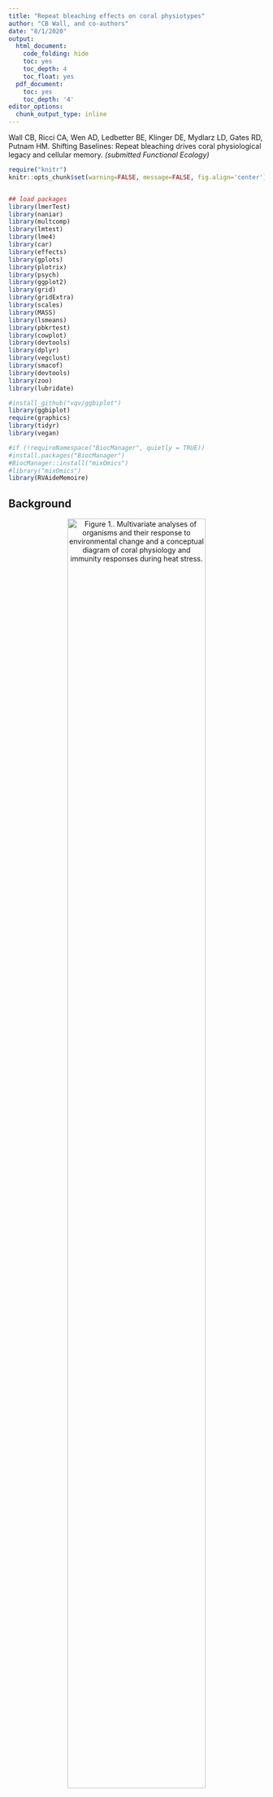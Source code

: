 ```yaml
---
title: "Repeat bleaching effects on coral physiotypes"
author: "CB Wall, and co-authors"
date: "8/1/2020"
output:
  html_document:
    code_folding: hide
    toc: yes
    toc_depth: 4
    toc_float: yes
  pdf_document:
    toc: yes
    toc_depth: '4'
editor_options: 
  chunk_output_type: inline
---
```

  
Wall CB, Ricci CA, Wen AD, Ledbetter BE, Klinger DE, Mydlarz LD, Gates RD, Putnam HM. Shifting Baselines: Repeat bleaching drives coral physiological legacy and cellular memory. *(submitted Functional Ecology)*  
  
```r
require("knitr")
knitr::opts_chunk$set(warning=FALSE, message=FALSE, fig.align='center')


## load packages
library(lmerTest)
library(naniar)
library(multcomp)
library(lmtest)
library(lme4)
library(car)
library(effects)
library(gplots)
library(plotrix)
library(psych)
library(ggplot2)
library(grid)
library(gridExtra)
library(scales)
library(MASS)
library(lsmeans)
library(pbkrtest)
library(cowplot)
library(devtools)
library(dplyr)
library(vegclust)
library(smacof)
library(devtools)
library(zoo)
library(lubridate)

#install_github("vqv/ggbiplot")
library(ggbiplot)
require(graphics)
library(tidyr)
library(vegan)

#if (!requireNamespace("BiocManager", quietly = TRUE))
#install.packages("BiocManager")
#BiocManager::install("mixOmics")
#library("mixOmics")
library(RVAideMemoire)

```
## Background  

<center>  
  
![**Figure 1.**. Multivariate analyses of organisms and their response to environmental change and a conceptual diagram of coral physiology and immunity responses during heat stress.](figures/execute code/Fig 1. Infographic_traits and immuno_alt color.jpg){ width=80%}
  
</center>  
  
  
Thermal stress is challenging corals and their capacity to cope with and survive recurrent belaching events. These events may shift corals to new physiotypes (i.e., multivariate 'trait space') as a result of shifts in host or symbiont biology and constitutive immunity to maintain homeostasis. Here we collected data from Kāne'ohe Bay, O'ahu, Hawai'i extending across two archipelagic bleaching events and the subsequent recovery periods (**four Periods**). Data periods represent:  
- first bleaching (October 2014)  
- first recovery (February 2015)  
- second bleaching (October 2015)     
- second recovery (February 2016)   
  
 
<center>  
  
![**Figure 2 (partial).** A bleached *Montipora capitata* coral. (PC: CB Wall)](figures/execute code/Montipora bleached.jpg){ width=30%}
  
</center>  
  
  
Physiological and immunological parameters were collected from from *Montipora capitata* collected from (**two Sites**):  
- Lilipuna -- a shallow fringing reef west of the Hawai'i Insititute of Marine Biology  
- Reef 14 -- a shallow inshore patch reef in central Kāne'ohe Bay  

**Lilipuna** has been categorized as experiencing near shore impacts from freshwater inundation, subteranean groundwater discharge, and seawater biogeochemistry influeces by long residence times, low flow, and riverine/terrigenous nutrient inputs. Additionally, pCO~2~ flux at this site is "moderate", with on average ~200ppm pCO~2~ +/- flux

**Reef 14** has seawater with a shorter residence time, little terrestrial impact, but has a greater pCO2 flux due to reef metabolism. This flux can be substantial, being > 600 ppm pCO~2~ in a 24h period and reaching maximum values of >900ppm pCO~2~.


## Environmental data  
  
### Temperature  
Temperature data was collected at two scales. Each of the sites had loggers placed on the reef where data was continuously recorded over 3 years. Gaps in this data exist due to logger failure or loss, however, temperatures correspond well to NOAA station data. The long term data from NOAA gives indications of the rise and fall of temperautures throughout Kāne'ohe Bay during the 2024-2016 period.     
**Site loggers** present at each of the two reef sites. 
```r
#setwd("data/environmental/Temp data")

# Import temperature data

#2014 Oct - 2015 Jun
Lil.temp_log1 <- rbind(
        read.csv("data/environmental/Temp data/Lilipuna/SN_10487932/lilipuna_oct-dec 2014.csv"),
        read.csv("data/environmental/Temp data/Lilipuna/SN_10487932/lilipuna_dec-feb 2015.csv"))

Lil.temp_log2 <- rbind(
        read.csv("data/environmental/Temp data/Lilipuna/SN_10487932/lilipuna_feb-apr 2015.csv"),
        read.csv("data/environmental/Temp data/Lilipuna/SN_10487932/lilipuna_apr-jun 2015.csv"))

#2015 Sep - 2016 Jun
Lil.temp_log4 <- rbind(
        read.csv("data/environmental/Temp data/Lilipuna/SN_10084646/lilipuna_sep-nov 2015.csv"),
        read.csv("data/environmental/Temp data/Lilipuna/SN_10084646/lilipuna_nov-jan 2016.csv"),
        read.csv("data/environmental/Temp data/Lilipuna/SN_10084646/lilipuna_jan-mar 2016.csv"))

Lil.temp_log5<- rbind(
        read.csv("data/environmental/Temp data/Lilipuna/SN_10084646/lilipuna_apr-jun 2016.csv"))
                   

#2014 Oct - 2015 Jun
Rf14.temp_log1 <- rbind(
  read.csv("data/environmental/Temp data/Reef 14/SN_10487931/reef14_oct-dec 2014.csv"),
  read.csv("data/environmental/Temp data/Reef 14/SN_10487931/reef14_dec-feb 2015.csv"))

Rf14.temp_log2 <-rbind( 
  read.csv("data/environmental/Temp data/Reef 14/SN_10487931/reef14_feb-apr 2015.csv"),
  read.csv("data/environmental/Temp data/Reef 14/SN_10487931/reef14_apr-jun 2015.csv"))

Rf14.temp_log3 <- 
  read.csv("data/environmental/Temp data/Reef 14/SN_9893760/reef14_jun-sep 2015.csv")

Rf14.temp_log4 <- rbind(
  read.csv("data/environmental/Temp data/Reef 14/SN_9893760/reef14_sep-nov 2015.csv"),
  read.csv("data/environmental/Temp data/Reef 14/SN_9893760/reef14_sep-nov 2015.csv"),
  read.csv("data/environmental/Temp data/Reef 14/SN_9893760/reef14_nov-jan 2016.csv"),
  read.csv("data/environmental/Temp data/Reef 14/SN_9893760/reef14_jan-mar 2016.csv"))
  
Rf14.temp_log5<- rbind(
  read.csv("data/environmental/Temp data/Reef 14/SN_9893760/reef14_apr-jun 2016.csv"))
  
# set date to date class
Lil.temp_log1$Date <- as.Date(Lil.temp_log1$Date, format="%Y/%m/%e")
Lil.temp_log2$Date <- as.Date(Lil.temp_log2$Date, format="%Y/%m/%e")
Lil.temp_log4$Date <- as.Date(Lil.temp_log4$Date, format="%Y/%m/%e")
Lil.temp_log5$Date <- as.Date(Lil.temp_log5$Date, format="%Y/%m/%e")

Rf14.temp_log1$Date <- as.Date(Rf14.temp_log1$Date, format="%Y/%m/%e")
Rf14.temp_log2$Date <- as.Date(Rf14.temp_log2$Date, format="%Y/%m/%e")
Rf14.temp_log3$Date <- as.Date(Rf14.temp_log3$Date, format="%Y/%m/%e")
Rf14.temp_log4$Date <- as.Date(Rf14.temp_log4$Date, format="%Y/%m/%e")
Rf14.temp_log5$Date <- as.Date(Rf14.temp_log5$Date, format="%Y/%m/%e")

##########################

##Calibrate temperature

# Lil.temp_log1: SN_10487932   y = 1.0066x - 0.0085
# Lil.temp_log2: SN_10084646   y = 0.9978x + 0.0815
# Rf14.temp_log1: SN_10487931   y = 1.0047x + 0.0722
# Rf14.temp_log2: SN_9893760   y = 1.0044x - 0.0648

Lil.temp_log1$Temp_Calib<-(1.0066*(Lil.temp_log1$Temp)-0.0085)
Lil.temp_log2$Temp_Calib<-(1.0066*(Lil.temp_log2$Temp)-0.0085)
Lil.temp_log4$Temp_Calib<-(0.9978*(Lil.temp_log4$Temp)-0.0815)
Lil.temp_log5$Temp_Calib<-(0.9978*(Lil.temp_log5$Temp)-0.0815)

Rf14.temp_log1$Temp_Calib<-(1.0047*(Rf14.temp_log1$Temp)-0.0722)
Rf14.temp_log2$Temp_Calib<-(1.0047*(Rf14.temp_log2$Temp)-0.0722)
Rf14.temp_log3$Temp_Calib<-(1.0044*(Rf14.temp_log3$Temp)-0.0648)
Rf14.temp_log4$Temp_Calib<-(1.0044*(Rf14.temp_log4$Temp)-0.0648)
Rf14.temp_log5$Temp_Calib<-(1.0044*(Rf14.temp_log5$Temp)-0.0648)

#compile calibrated data from all time points into single files 

TIMESPAN<-rbind(Rf14.temp_log1, Rf14.temp_log2, Rf14.temp_log3, Rf14.temp_log4, Rf14.temp_log5) #all dates from period

Lil.Temp1 <-Lil.temp_log1 #  Lilipuna temp data start 
Lil.Temp2 <-Lil.temp_log2 # 2 week break in data, Feb until loggers lost
#Lil.Temp3 ==loggers lost
Lil.Temp4 <-Lil.temp_log4 # all data until March 2016 gap
Lil.Temp5 <-Lil.temp_log5 # 2016 March onward

Rf14.Temp1 <- Rf14.temp_log1 
Rf14.Temp2 <- Rf14.temp_log2 
Rf14.Temp3 <- Rf14.temp_log3 
Rf14.Temp4 <- Rf14.temp_log4                       
Rf14.Temp5 <- Rf14.temp_log5                       

#############################
## complete data for both sites across all periods of sampling (2014-2016)
Lil.Temp<-rbind(Lil.temp_log1,Lil.temp_log2, Lil.temp_log4, Lil.temp_log5)
Rf14.Temp<-rbind(Rf14.Temp1,Rf14.Temp2, Rf14.Temp3, Rf14.Temp4, Rf14.Temp5)

#############################

# Aggregate temperature data by daily mean

TIMESPAN_split<-split(TIMESPAN, f=TIMESPAN$Date 
                     < as.Date("2014-10-10", format="%F"))

Lil.split1 <- split(Lil.Temp1, f=Lil.Temp1$Date 
                      < as.Date("2014-10-10", format="%F"))
Lil.split2 <- split(Lil.Temp2, f=Lil.Temp2$Date 
                    < as.Date("2014-10-10", format="%F"))
Lil.split4 <- split(Lil.Temp4, f=Lil.Temp4$Date 
                   < as.Date("2014-10-10", format="%F"))
Lil.split5 <-split(Lil.Temp5, f=Lil.Temp5$Date 
                     < as.Date("2014-10-10", format="%F"))

Rf14.split1 <- split(Rf14.Temp1, f=Rf14.Temp1$Date 
                       < as.Date("2014-10-10", format="%F"))
Rf14.split2 <- split(Rf14.Temp2, f=Rf14.Temp2$Date 
                     < as.Date("2014-10-10", format="%F"))
Rf14.split3 <- split(Rf14.Temp3, f=Rf14.Temp3$Date 
                    < as.Date("2014-10-10", format="%F"))
Rf14.split4 <- split(Rf14.Temp4, f=Rf14.Temp4$Date 
                     < as.Date("2014-10-10", format="%F"))
Rf14.split5 <- split(Rf14.Temp5, f=Rf14.Temp5$Date 
                     < as.Date("2014-10-10", format="%F"))

##########################
##########################
TIMESPAN_mean <- aggregate(data.frame(mean=TIMESPAN_split[[1]]$Temp_Calib), by=list(Date=TIMESPAN_split[[1]]$Date), FUN=mean)

# daily means
Lil_mean1 <- aggregate(data.frame(mean=Lil.split1[[1]]$Temp_Calib), by=list(Date=Lil.split1[[1]]$Date), FUN=mean)

Lil_mean2 <- aggregate(data.frame(mean=Lil.split2[[1]]$Temp_Calib), by=list(Date=Lil.split2[[1]]$Date), FUN=mean)

Lil_mean4 <- aggregate(data.frame(mean=Lil.split4[[1]]$Temp_Calib), by=list(Date=Lil.split4[[1]]$Date), FUN=mean)

Lil_mean5 <- aggregate(data.frame(mean=Lil.split5[[1]]$Temp_Calib), by=list(Date=Lil.split5[[1]]$Date), FUN=mean)

#######

Rf14_mean1 <- aggregate(data.frame(mean=Rf14.split1[[1]]$Temp_Calib), by=list(Date=Rf14.split1[[1]]$Date), FUN=mean)

Rf14_mean2 <- aggregate(data.frame(mean=Rf14.split2[[1]]$Temp_Calib), by=list(Date=Rf14.split2[[1]]$Date), FUN=mean)

Rf14_mean3 <- aggregate(data.frame(mean=Rf14.split3[[1]]$Temp_Calib), by=list(Date=Rf14.split3[[1]]$Date), FUN=mean)

Rf14_mean4 <- aggregate(data.frame(mean=Rf14.split4[[1]]$Temp_Calib), by=list(Date=Rf14.split4[[1]]$Date), FUN=mean)

Rf14_mean5 <- aggregate(data.frame(mean=Rf14.split5[[1]]$Temp_Calib), by=list(Date=Rf14.split5[[1]]$Date), FUN=mean)
```
  
**NOAA-HIMB annual temps** accessed here (https://www.ndbc.noaa.gov/station_page.php?station=mokh1)
```r
# attach the 3 years of temp data from HIMB 
# note time in file is UTC
#setwd("data/environmental/Temp data/HIMB station")

annual.temps<-rbind(read.csv("data/environmental/Temp data/HIMB station/temp_2014.csv"), 
                    read.csv("data/environmental/Temp data/HIMB station/temp_2015.csv"), 
                    read.csv("data/environmental/Temp data/HIMB station/temp_2016.csv"))

#keep these columns
annual.temps<- annual.temps %>%
  select(c(X.YY, MM, DD, hh, mm, WTMP))

#remove errant values
annual.temps<-annual.temps[!(annual.temps$WTMP > 40),]

annual.temps$Date<-as.Date(paste(annual.temps$X.YY, annual.temps$MM, annual.temps$DD, sep="-"))
annual.temps$Time<-paste(annual.temps$hh, annual.temps$mm, sep=":")
colnames(annual.temps) <- c("Year", "Month", "Day", "hh", "mm", "Water.temp", "Date", "Time")

#keep these columns
annual.temps<- annual.temps %>%
  select(c(Date, Time, Water.temp))

# make a date-time column to correct for format in UTC
annual.temps$Date<-parse_date_time(annual.temps$Date, "Y-%m-%d") # corrects date format
annual.temps$date.time<-as.POSIXct(paste(annual.temps$Date, annual.temps$Time), 
                                   format="%Y-%m-%d %H:%M", tz="UTC")

# correct time zone to HST
annual.temps$date.time<-with_tz(annual.temps$date.time, tzone = "HST")

annual.temps<-annual.temps[!c(annual.temps$date.time<"2014-01-01 00:00:00"),] #start Jan 2014
annual.temps<-annual.temps[!c(annual.temps$date.time>="2016-03-01 00:00:00"),] #end February 2016

# correct Date and Time to reflect date-time HST
annual.temps$Date<-as.Date(annual.temps$date.time)
annual.temps$Time<-strftime(annual.temps$date.time, format="%H:%M:%S")

#reorder
annual.temps<- annual.temps %>%
  select(c(date.time, Date, Time, Water.temp))

# export to csv to use in DHW calculation
write.csv(annual.temps, "output/annual.temps.csv") 

# calculate rolling mean of temp data as 'daily mean'
annual.day.temps <- aggregate(data.frame(mean=annual.temps$Water.temp), by=list(Date=annual.temps$Date), FUN=mean)
```

#### Degree Heating Weeks (DHW)
  
With a 27.7 °C Summer Monthly Maximum Temp (Jokiel and Brown 2004) for Kāne'ohe Bay, total DHW for 2014 and 2015 are calculated from NOAA Molu o Lo'e buoy data.  
These show a maximum sustained DHW in 2014 of 7.1 (peaked from 04 Oct - 19 Nov). DHW began accumulating 2014-08-30. In 2015 10.2 DHW were sustained (peaked 12 - 19 Nov), with DHW accumulating 2014-07-01. 
  
```r

########## CALCULATE DHW FOR KBAY 

# Load hourly temperature dataset (2014-2016)
NOAA.temp<-read.csv(file="output/annual.temps.csv")
df<-NOAA.temp[-1] #remove column
df$date.time<-as.POSIXct(df$date.time) # correct formatting
df<-df[!(df$date.time>= "2016-03-01 00:00:00"),] # end date

# make a column for each date.hour and generate means
df$date.hour <- strftime(df$date.time, format="%Y-%m-%d %H:00:00", breaks="hour")
hour.temp.means <- aggregate(Water.temp ~ date.hour, df, mean)

# make date sequence for hourly data to identify data gaps in NOAA data
date.seq<-as.data.frame(
  seq.POSIXt(from = as.POSIXct('2014-01-01 00:00:00'), to = as.POSIXct('2016-03-01 00:00:00'), by = 'h'))
colnames(date.seq)<-"date.hour"

# merge sequence of dates generated above with actual data from NOAA
merged.hour.temp<-as.data.frame(join_all(list(date.seq, hour.temp.means), by = "date.hour", type='full'))
write.csv(merged.hour.temp, "data/environmental/Temp data/merged.hour.temp.csv")

# make DHW a matrix, then make sure even to round for DHW
date.DHW<-merged.hour.temp$date.hour
date.DHW<-date.DHW[1:(floor(length(date.DHW)/84)*84)]

# dates to export
half.wk.dates<- date.DHW[seq(1, length(date.DHW), 84)] 

# calculate temp mean at every 84 values = 3.5d mean temp
half.wks.temp<-merged.hour.temp$Water.temp
half.wks.temp<-half.wks.temp[1:(floor(length(half.wks.temp)/84)*84)]
dim(half.wks.temp) = c(84,length(half.wks.temp)/84) #dimensions match above?
half.wks.mean<-as.data.frame(.colMeans(merged.hour.temp$Water.temp, 84, 
                                       length(merged.hour.temp$Water.temp)/84, na.rm=TRUE))

# BIND TOGETHER
half.week.temps<-cbind(half.wk.dates,half.wks.mean)
colnames(half.week.temps)<-c("half.week.date.time", "Water.temp.half.week")


# Set the "Base" temperature (i.e. the mean monthly maximum, from NOAA) # 
# 27.7? (https://www.ndbc.noaa.gov/view_climplot.php?station=mokh1&meas=st) 2008-2012 maximum summer mean and Jokiel and Brown
# from NOAA Main Hawaiian Islands (https://coralreefwatch.noaa.gov/vs/data/hawaii.txt):
# Averaged Monthly Mean (Jan-Dec): 24.3713 24.0663 24.0859 24.1832 24.7437 25.4589 26.0265 26.5946 26.9824 26.8742 26.1951 25.0945
base<-27.7


###################################################################################
## Now calculate the hotspot for all sites
# Create a dataframe including time vector xi3
KBay.hotspot <- data.frame(half.wk.dates)

# Create "hotspot" for ease of doing multiple sites
hotspot<-KBay.hotspot$hotspot

# Assign hotspot value, this is (halfweekly temperature) - (base temperature)
hotspot<-half.week.temps$Water.temp.half.week-base

# Only keep hotspot temperature if the hotspot is >1 (for calculation of DHW)
hotspot<-ifelse(hotspot<1,hotspot==0,hotspot)

# Bind together the time vector and the hotspot vector
hotspot.20142016 <- cbind.data.frame(KBay.hotspot,hotspot)


###################################################################################
## Now calculate the Degree Heating Week (DHW) ##
# Set the window for the rolling sum (this is 24 half weeks = summing over 12 weeks)
k=24

# Create a dataframe including the time vector xi3
KBay.DHW <- data.frame(half.wk.dates)

# Calculate the DHW using rollapply, summing across a 12 week window (k=24 half weeks). Multiply value by 0.5 to get DHW
KBay.DHW$DHW<-(rollapply(hotspot.20142016$hotspot, width=k, by=1, sum, fill=c(NA,NA,NA), align="right",partial=FALSE)*0.5)

#set NA to zero for DHW
KBay.DHW[is.na(KBay.DHW)] <- 0

write.csv(KBay.DHW, "output/KBay.DHW.csv")

#plot(KBay.DHW$half.wk.dates, KBay.DHW$DHW, type="l", xlab="Time", ylab=paste(expression("DHW (°C)")), col="red")
```

Temperature plots for logger temp at each site (color, top) and temperatures for the 2 bleachin years (2014-2015) (2015-2016).   These plots, along with the benthic data (futher down) constitute **Figure 1**.
```r

#######################
# Plot temp. daily mean temperatures for each reef
#######################
# Temperature  data analysis ------
reefcolsBW <- c("gray60", "gray35")
reefcols2 <- c("mediumseagreen", "lightskyblue")

par(mfrow=c(1,1), mar=c(2,4,2,1), mgp=c(2,0.5,0))

#### Temperature plot
### NOAA-HIMB
k=1; lwd=0.7 # k-day moving averages
plot(mean ~ Date, annual.day.temps, type="l", ylab="Mean daily temp. (°C)", cex.lab=0.6, cex.axis=0.6, ylim=c(21, 31), xlab="", xaxt="n", col="gray85")
axis.Date(1, at=seq(min(annual.day.temps$Date), max(annual.day.temps$Date), by="3 mon"), 
          format="%b '%y", cex.axis=0.6, cex.lab=0.6)
legend("topright", lty=1, col=c("gray 80", reefcols2[c(1,2)]), legend=c("NOAA-HIMB", "Lilipuna", "Reef 14"), seg.len= 1.5, cex=0.6, lwd=1, bty="n", inset=c(0.01, 0), y.intersp = 1.3)

### Lilipuna
with(na.omit(data.frame(date=Lil_mean1$Date, mean=rollmean(Lil_mean1$mean, k, fill=NA))), {
  lines(date, mean, col=reefcols2[1], lwd=lwd)
})
with(na.omit(data.frame(date=Lil_mean2$Date, mean=rollmean(Lil_mean2$mean, k, fill=NA))), {
  lines(date, mean, col=reefcols2[1], lwd=lwd)
})
with(na.omit(data.frame(date=Lil_mean4$Date, mean=rollmean(Lil_mean4$mean, k, fill=NA))), { 
  lines(date, mean, col=reefcols2[1], lwd=lwd) 
})
# with(na.omit(data.frame(date=Lil_mean5$Date, mean=rollmean(Lil_mean5$mean, k, fill=NA))), { 
# lines(date, mean, col=reefcols2[1], lwd=1.2) })

### Reef 14
with(na.omit(data.frame(date=Rf14_mean1$Date, mean=rollmean(Rf14_mean1$mean, k, fill=NA))), { 
  lines(date, mean, col=reefcols2[2], lwd=lwd) 
})
with(na.omit(data.frame(date=Rf14_mean2$Date, mean=rollmean(Rf14_mean2$mean, k, fill=NA))), { 
  lines(date, mean, col=reefcols2[2], lwd=lwd) 
})
with(na.omit(data.frame(date=Rf14_mean3$Date, mean=rollmean(Rf14_mean3$mean, k, fill=NA))), { 
  lines(date, mean, col=reefcols2[2], lwd=lwd)
})
with(na.omit(data.frame(date=Rf14_mean4$Date, mean=rollmean(Rf14_mean4$mean, k, fill=NA))), { 
  lines(date, mean, col=reefcols2[2], lwd=lwd)
})

dev.copy(pdf, "figures/execute code/Temp.2014_2016_col.pdf", width=7, height=3)
dev.off()

temp.plot <- recordPlot() # records the plot for later


###########################
# Annual heating and cooling 
###########################

# Temperature analysis ------

#### Temperature plot
# limit dates
Temp.event1<-annual.day.temps[(annual.day.temps$Date< "2015-03-01"),]
Temp.event2<-annual.day.temps[(annual.day.temps$Date>= "2015-01-01"),]

annual.color <- c("gray59", "black")
par(mfrow=c(1,1), mar=c(2,4,2,1), mgp=c(2,0.5,0))

#add DHW for same periods
KBay.DHW.2014<-KBay.DHW[(KBay.DHW$half.wk.dates< "2015-03-01 00:00:00"),]
KBay.DHW.2015<-KBay.DHW[(KBay.DHW$half.wk.dates> "2015-01-01 00:00:00"),]

### 2014-bleaching
k=1; lwd=0.7 # k-day moving averages
plot(mean ~ Date, Temp.event1, type="l", ylab="Mean daily temp. (°C)", cex.lab=0.6, cex.axis=0.6, ylim=c(19, 31), xlab="", xaxt="n", col=annual.color[1])
axis.Date(1, at=seq(min(Temp.event1$Date), max(Temp.event1$Date), by="3 mon"),
          format="%b", cex.axis=0.6, cex.lab=0.6)
abline(v=Temp.event1[Temp.event1$Date=="2014-10-10",1], col = "black", lwd=1, lty=2)
abline(v=Temp.event1[Temp.event1$Date=="2015-02-11",1], col = "black", lwd=1, lty=2)
legend("topleft", lty=1, col=annual.color, legend=c("2014-bleaching", "2015-bleaching"), seg.len= 1.5, cex=0.6, lwd=1, bty="n", inset=c(0.1, 0), y.intersp = 1.3)

### 2015 bleaching
par(new=T)
plot(mean ~ Date, Temp.event2, type="l", cex.lab=0.6, cex.axis=0.6, ylim=c(19, 31), xlab="", xaxt="n", ylab="", col=annual.color[2])
abline(v=Temp.event2[Temp.event2$Date=="2015-10-12",1], col = "gray80", lwd=1, lty=2) 
abline(v=Temp.event2[Temp.event2$Date=="2016-02-26",1], col = "gray80", lwd=1, lty=2)

# add DHW 2014
par(new=T)
plot(KBay.DHW.2014$half.wk.dates, KBay.DHW.2014$DHW, type="l", lty=1, xaxt = "n", yaxt = "n",
     ylab="",xlab="", col="gray80", ylim=c(0,20))

# add DHW 2015
par(new=T)
plot(KBay.DHW.2015$half.wk.dates, KBay.DHW.2015$DHW, type="l", lty=1, xaxt = "n", yaxt = "n",
     ylab="",xlab="", col="black", ylim=c(0,20))
axis(side=4, cex.axis=0.6)
mtext("DHW (°C)", side=4, cex=0.6)

dev.copy(pdf, "figures/execute code/Temp.AnnualHeating_col2.pdf", width=7, height=4)
dev.off()
```



### Light  
Irradiance at each reef was logged with loggers through time at ~1m depth. The data here was calibrated against a Li-Cor quantum sensor. As with temperature data, gaps represent logger failure or loss.  
```r

#setwd("data/environmental/Light data")
# Import light data

# Lilipuna
# 2014 Oct - 2016 Jun
Lil.PAR1<-rbind(
  read.csv("data/environmental/Light data/Lilipuna/SN_2485/Lilipuna_2485_T1_oct-dec 2014.csv"),
  read.csv("data/environmental/Light data/Lilipuna/SN_2485/Lilipuna_2485_T2_dec-feb 2015.csv"))

Lil.PAR2<-rbind(  
  read.csv("data/environmental/Light data/Lilipuna/SN_2485/Lilipuna_2485_T3_feb-apr 2015.csv"),
  read.csv("data/environmental/Light data/Lilipuna/SN_2485/Lilipuna_2485_T4_apr-jun 2015.csv"))

Lil.PAR4<-rbind(
  read.csv("data/environmental/Light data/Lilipuna/SN_2489/Lilipuna_2489_T6_sep-nov 2015.csv"),
  read.csv("data/environmental/Light data/Lilipuna/SN_2489/Lilipuna_2489_T7_nov-jan 2016.csv"),
  read.csv("data/environmental/Light data/Lilipuna/SN_2489/Lilipuna_2489_T8_jan-mar 2016.csv"))
  
# Reef 14
# 2014 Oct - 2016 Jun
Rf14.PAR1 <- rbind(
  read.csv("data/environmental/Light data/Reef 14/SN_2488/Reef 14_2488_T1_oct-dec 2014.csv"),
  read.csv("data/environmental/Light data/Reef 14/SN_2488/Reef 14_2488_T2_dec-feb 2015.csv"))

Rf14.PAR2 <- rbind(
  read.csv("data/environmental/Light data/Reef 14/SN_2488/Reef 14_2488_T3_feb-apr 2015.csv"),
  read.csv("data/environmental/Light data/Reef 14/SN_2488/Reef 14_2488_T4_apr-jun 2015.csv"))

Rf14.PAR3 <- 
  read.csv("data/environmental/Light data/Reef 14/SN_2488/Reef 14_2488_T5_jun-sep 2015.csv")

Rf14.PAR4 <- rbind(
  read.csv("data/environmental/Light data/Reef 14/SN_2488/Reef 14_2488_T6_sep-nov 2015.csv"),
  read.csv("data/environmental/Light data/Reef 14/SN_2488/Reef 14_2488_T7_nov-jan 2016.csv"),
  read.csv("data/environmental/Light data/Reef 14/SN_2488/Reef 14_2488_T8_jan-mar 2016.csv"))


# Set date to date class
Lil.PAR1$Date <- as.Date(Lil.PAR1$Date, format="%e/%m/%Y")
Lil.PAR2$Date <- as.Date(Lil.PAR2$Date, format="%e/%m/%Y")
Lil.PAR4$Date <- as.Date(Lil.PAR4$Date, format="%e/%m/%Y")

Rf14.PAR1$Date <- as.Date(Rf14.PAR1$Date, format="%e/%m/%Y")
Rf14.PAR2$Date <- as.Date(Rf14.PAR2$Date, format="%e/%m/%Y")
Rf14.PAR3$Date <- as.Date(Rf14.PAR3$Date, format="%e/%m/%Y")
Rf14.PAR4$Date <- as.Date(Rf14.PAR4$Date, format="%e/%m/%Y")

##########################
# Calibrate light data
# Lilipuna --- Logger SN: 2485 calibration: y = 23.674x - 48.339 
# Lilipuna --- Logger SN: 2489 calibration: y = 89.459x
# Reef 14  --- Logger SN: 2488 calibration: y = 74.242x
##########################

#Reef 14 -- Odyssey logger 2488

Rf14.PAR1<-Rf14.PAR1[,-5]; head(Rf14.PAR1) #remove "calibrated column"
# integrate raw values over time internal (15min * 60 sec) and calibrate to LiCor
Rf14.PAR1$LiCor_Calibrated<-(Rf14.PAR1$Raw*74.242/(15*60))
  
  Rf14.PAR2<-Rf14.PAR2[,-5]; head(Rf14.PAR2)
  Rf14.PAR2$LiCor_Calibrated<-(Rf14.PAR2$Raw*74.242/(15*60))
  
    Rf14.PAR3<-Rf14.PAR3[,-5]; head(Rf14.PAR3)
    Rf14.PAR3$LiCor_Calibrated<-(Rf14.PAR3$Raw*74.242/(15*60))
    
      Rf14.PAR4<-Rf14.PAR4[,-5]; head(Rf14.PAR4)
      Rf14.PAR4$LiCor_Calibrated<-(Rf14.PAR4$Raw*74.242/(15*60))
         

# Lilipuna -- Odyssey logger 2485 .....calibration
Lil.PAR1<-Lil.PAR1[,-5]; head(Lil.PAR1) 
Lil.PAR1$LiCor_Calibrated<-(Lil.PAR1$Raw*82.0/(15*60)); head(Lil.PAR1)
  Lil.PAR2<-Lil.PAR2[,-5]; head(Lil.PAR2)
  Lil.PAR2$LiCor_Calibrated<-(Lil.PAR2$Raw*82.0/(15*60)); head(Lil.PAR2)
  

# Lilipuna -- Odyssey logger 2489 calibration: 
Lil.PAR4<-Lil.PAR4[,-5]; head(Lil.PAR4)
Lil.PAR4$LiCor_Calibrated<-(Lil.PAR4$Raw*89.459/(15*60)); head(Lil.PAR4)

# Combine all calibrated data for Lilipuna, Reef 14
Lil.PAR  <- rbind(Lil.PAR1, Lil.PAR2, Lil.PAR4)

Rf14.PAR <- rbind(Rf14.PAR1, Rf14.PAR2, Rf14.PAR3, Rf14.PAR4)

#######################
#######################
# compiled data files

Lil.Temp  # Lilipuna temp data
Rf14.Temp # Reef 14 temp data

Lil.PAR   # Lilipuna light data
Rf14.PAR  # Reef 14 light data
########################

# Calculate daily light integrals
# Lilipuna
Lil.L1 <- aggregate(data.frame(mean=Lil.PAR1$LiCor_Calibrated), by=list(Date=Lil.PAR1$Date), FUN=mean)
Lil.L1$dli <- Lil.L1$mean * 0.0864 # Convert to mol.m2.d (daily light integral)

Lil.L2 <- aggregate(data.frame(mean=Lil.PAR2$LiCor_Calibrated), by=list(Date=Lil.PAR2$Date), FUN=mean); Lil.L2$dli <- Lil.L2$mean * 0.0864

Lil.L4 <- aggregate(data.frame(mean=Lil.PAR4$LiCor_Calibrated), by=list(Date=Lil.PAR4$Date), FUN=mean); Lil.L4$dli <- Lil.L4$mean * 0.0864
Lil.L4<-Lil.L4[!(Lil.L4$Date=="2016-03-01"),]


#Reef 14
Rf14.L1 <- aggregate(data.frame(mean=Rf14.PAR1$LiCor_Calibrated), by=list(Date=Rf14.PAR1$Date), FUN=mean); Rf14.L1$dli <- Rf14.L1$mean * 0.0864

Rf14.L2 <- aggregate(data.frame(mean=Rf14.PAR2$LiCor_Calibrated), by=list(Date=Rf14.PAR2$Date), FUN=mean); Rf14.L2$dli <- Rf14.L2$mean * 0.0864

Rf14.L3 <- aggregate(data.frame(mean=Rf14.PAR3$LiCor_Calibrated), by=list(Date=Rf14.PAR3$Date), FUN=mean); Rf14.L3$dli <- Rf14.L3$mean * 0.0864

Rf14.L4 <- aggregate(data.frame(mean=Rf14.PAR4$LiCor_Calibrated), by=list(Date=Rf14.PAR4$Date), FUN=mean); Rf14.L4$dli <- Rf14.L4$mean * 0.0864


# testing for differences among reefs

## DAILY INTEGRATED LIGHT
# Light data dli
# Lil.PAR1-2,4-5  and Rf14.PAR1-5

Lil.PAR.dli.all<-rbind(Lil.L1, Lil.L2, Lil.L4)
Rf14.PAR.dli.all<-rbind(Rf14.L1, Rf14.L2, Rf14.L3, Rf14.L4)



###########################
# Plot daily light integrals
###########################

# Light data  ------
reefcolsBW <- c("gray60", "gray35")
reefcols2 <- c("mediumseagreen", "lightskyblue")

par(mfrow=c(1,1), mar=c(2,4,2,1), mgp=c(2,0.5,0))
k=1; lwd=0.8 # k-day moving averages
plot(mean ~ Date, Lil.PAR.dli.all, type="n", ylab=(expression(paste("DLI (mol photons", ~m^-2, ~d^-1, ")", sep=""))), xaxt="n", xlab="", cex.lab=0.7, ylim=c(0,50), cex.axis=0.7)
axis.Date(1, at=seq(min(Lil.PAR.dli.all$Date), max(Lil.PAR.dli.all$Date), by="1 mon"), format="%b '%y", cex.axis=0.7, cex.lab=0.7)
with(na.omit(data.frame(date=Lil.L1$Date, dli=rollmean(Lil.L1$dli, k, fill=NA))), lines(date, dli, col=reefcols2[1], lwd=lwd))
with(na.omit(data.frame(date=Lil.L2$Date, dli=rollmean(Lil.L2$dli, k, fill=NA))), lines(date, dli, col=reefcols2[1], lwd=lwd))
with(na.omit(data.frame(date=Lil.L4$Date, dli=rollmean(Lil.L4$dli, k, fill=NA))), lines(date, dli, col=reefcols2[1], lwd=lwd))
with(na.omit(data.frame(date=Rf14.L1$Date, dli=rollmean(Rf14.L1$dli, k, fill=NA))), lines(date, dli, col=reefcols2[2], lwd=lwd))
with(na.omit(data.frame(date=Rf14.L2$Date, dli=rollmean(Rf14.L2$dli, k, fill=NA))), lines(date, dli, col=reefcols2[2], lwd=lwd))
with(na.omit(data.frame(date=Rf14.L3$Date, dli=rollmean(Rf14.L3$dli, k, fill=NA))), lines(date, dli, col=reefcols2[2], lwd=lwd))
with(na.omit(data.frame(date=Rf14.L4$Date, dli=rollmean(Rf14.L4$dli, k, fill=NA))), lines(date, dli, col=reefcols2[2], lwd=lwd))
legend("topright", lty=1, col=c(reefcols2[c(1,2)]), legend=c("Lilipuna", "Reef 14"), seg.len= 1.2, cex=0.8, y.intersp=1.2, x.intersp = 0.8, lwd=2, bty="n")

dev.copy(pdf, "figures/execute code/PAR.pdf", width=7, height=3)
dev.off()
```

## Ecological data
  
### 2014-2016 benthic
```r

#### Bleaching and recovery for year 1 and 2
ecology<-read.csv("data/ecology/Reef survey 2014-2016.csv") #import your data file here

# remove "Slope" and Flat habitat where corals were not collected
ecology<-ecology[(ecology$Habitat=="Crest") ,] 
droplevels(ecology$Habitat)

ecology$total.MC.bleach<-ecology$MC.pale+ecology$MC.white

##### make a dataframe for data means by transect (= unit of replication)

coral<-aggregate(coral.cover~Transect+Site+Status+Period, data=ecology, sum)
healthy<-aggregate(coral.pigmented~Transect+Site+Status+Period, data=ecology, sum)
pale<-aggregate(coral.pale~Transect+Site+Status+Period, data=ecology, sum)
white<-aggregate(coral.white~Transect+Site+Status+Period, data=ecology, sum)
MC<-aggregate(MC~Transect+Site+Status+Period, data=ecology, sum)
MC.healthy<-aggregate(MC.pigmented~Transect+Site+Status+Period, data=ecology, sum)
MC.pale<-aggregate(MC.pale~Transect+Site+Status+Period, data=ecology, sum)
MC.white<-aggregate(MC.white~Transect+Site+Status+Period, data=ecology, sum)

df.ecol<-cbind(coral, healthy[c(5,0)], pale[c(5,0)], white[c(5,0)], MC[c(5,0)], MC.healthy[c(5,0)], MC.pale[c(5,0)], MC.white[c(5,0)])
df.ecol<- df.ecol %>% mutate(
  totalcoral.bleach= coral.pale + coral.white,
  totalMC.bleach= MC.pale + MC.white)

eco.surv<-subset(df.ecol, select = c(-coral.pale, -coral.white, -MC.pale, -MC.white))
  
# use "eco.surv" to test mean and SD 
# df.m + dfSE to make figures

coral<-aggregate(coral.cover~Site+Status+Period, data=eco.surv, mean)
healthy<-aggregate(coral.pigmented~Site+Status+Period, data=eco.surv, mean)
bleached<-aggregate(totalcoral.bleach~Site+Status+Period, data=eco.surv, mean)

MC<-aggregate(MC~Site+Status+Period, data=eco.surv, mean)
MC.healthy<-aggregate(MC.pigmented~Site+Status+Period, data=eco.surv, mean)
MC.bleach<-aggregate(totalMC.bleach~Site+Status+Period, data=eco.surv, mean)

df.ecol.m<-cbind(coral, healthy[c(4,0)], bleached[c(4,0)], MC[c(4,0)], MC.healthy[c(4,0)], MC.bleach[c(4,0)])

# SD
coralSD<-aggregate(coral.cover~Site+Status+Period, data=eco.surv, sd)
healthySD<-aggregate(coral.pigmented~Site+Status+Period, data=eco.surv, sd)
bleachedSD<-aggregate(totalcoral.bleach~Site+Status+Period, data=eco.surv, sd)

MCSD<-aggregate(MC~Site+Status+Period, data=eco.surv, sd)
MC.healthySD<-aggregate(MC.pigmented~Site+Status+Period, data=eco.surv, sd)
MC.bleachSD<-aggregate(totalMC.bleach~Site+Status+Period, data=eco.surv, sd)

df.ecol.SD<-cbind(coralSD, healthySD[c(4,0)], bleachedSD[c(4,0)], MCSD[c(4,0)], MC.healthySD[c(4,0)], MC.bleachSD[c(4,0)])


df.fig<-cbind(df.ecol.m, df.ecol.SD[c(4:9,0)]); colnames(df.fig) <-c("Site", "Status", "Period", "coral.cover", "coral.pigmented", "totalcoral.bleach", "MC", "MC.pigmented", "totalMC.bleach", "coral.SD", "coral.pigSD", "coral.blSD", "MCSD", "MC.pigSD", "MC.blSD"); df.fig

df.fig<-df.fig %>% mutate(
  groupyear = ifelse(Period =="2014 Oct" | Period =="2015 Feb",
                     "2014-2015", "2015-2016"))

########################
## color palettes ######
########################
reefcols2 <- c("mediumseagreen", "lightskyblue")
ecol.labs<-c("Oct'14 \nBl","Feb'15 \nRc","Oct'15 \nBl", "Feb'16 \nRc")

text.formatting<-theme_classic() + 
  theme(text=element_text(size=8),
  axis.text.y=element_text(
      margin=unit(c(0.5, 0.5, 0.5, 0.5), "cm"), colour="black", size=8), 
    axis.text.x=element_text(
      margin=unit(c(0.5, 0.5, 0.5, 0.5), "cm"), colour="black", size=8), 
  plot.title = element_text(hjust = 0.5))

pd <- position_dodge(0.15) #offset for error bars

##############
# all corals
Fig.cor <- ggplot(data=df.fig, aes(x=Period, y=coral.cover,  group=Site, color=Site)) +
  geom_errorbar(aes(ymin=coral.cover-coral.SD, ymax= coral.cover+coral.SD), width=0, position=pd) +
  geom_line(position=pd, size=.6) +
  geom_point(position=pd, size=1) +
  ylab("% benthic cover") +
  scale_color_manual(values=reefcols2) +
  ggtitle(expression(bold(paste(~"Coral cover"), sep=""))) +
  theme(plot.title = element_text(hjust = 0.5)) +
  scale_y_continuous(limits=c(0,1.05),oob = rescale_none)+ 
  scale_x_discrete(name ="Year and Period", 
      labels=ecol.labs)+
  text.formatting

# MC corals
FigMC <- ggplot(df.fig, aes(x=Period, y=MC, group=Site, color=Site)) + 
  geom_errorbar(aes(ymin=MC-MCSD, ymax= MC+MCSD), width=0, position=pd) +
  geom_line(position=pd, size=.6) +
  geom_point(position=pd, size=1) +
  ylab("") +
  scale_color_manual(values=reefcols2) +
  ggtitle(expression(bold(paste(~bolditalic("M. capitata")~cover, sep="")))) +
  theme(plot.title = element_text(hjust = 0.5)) +
  scale_y_continuous(limits=c(0,1.05),oob = rescale_none)+ 
  scale_x_discrete(name ="Year and Period", 
      labels=ecol.labs)+
  text.formatting

# bleached MC coral
FigBlMC <- ggplot(df.fig, aes(x=Period, y=totalMC.bleach, group=Site, color=Site)) + 
  geom_errorbar(aes(ymin=totalMC.bleach-MC.blSD, ymax= totalMC.bleach+MC.blSD), width=0.0, position=pd) +
  geom_line(position=pd, size=.6) +
  geom_point(position=pd, size=1) +
  ylab("") +
  xlab(ecol.labs) +
  scale_color_manual(values=reefcols2) +
  ggtitle(expression(bold(paste(~Bleached, bolditalic(" M. capitata")~cover, sep="")))) +
  scale_y_continuous(limits=c(0,1.05),oob = rescale_none)+ 
  scale_x_discrete(name ="Year and Period", 
      labels=ecol.labs)+ text.formatting


# get legend
ecol.legend<-get_legend(FigBlMC)

############
############
#export figures

#############
# color figures all corals
Ecol.Fig<-plot_grid(Fig.cor + theme(legend.position = "none"),
                    FigMC + theme(legend.position = "none"), 
                    FigBlMC + theme(legend.position = "none"),
                    ecol.legend,
     labels=c('a', 'b', 'c', ""), label_size=8, hjust=-3, vjust= 3, ncol=4, nrow=1, rel_widths = c(1,1,1,0.3))
Ecol.Fig

##### save the figure and export to directory? ####
dev.copy(pdf, "figures/execute code/Ecol.Fig_col2.pdf", width=7, height=4)
dev.off()
```
  
**Statistics for bleaching and recovery bethic data.**   

The **first table output** shows the effects of bleaching on *total Montipora cover* and post-hoc test for the 4 periods, 'sliced' by Period to show Site effects.
```r
##################
###############
##########
#####
#
#  CORAL COMMUNITY BLEACHING ACROSS SITES

# dataframe is 'ecology'

  
################
# total  cover
################
ecology.bl.df<-ecology[(ecology$Status=="Bleaching"),]
ecology.rec.df<-ecology[(ecology$Status=="Recovery"),]

kruskal.test(coral.cover ~ Period, data = ecology) # Period effect
kruskal.test(coral.cover ~ Period, data = ecology.bl.df) # bleaching different between 2 BL periods
kruskal.test(coral.cover ~ Period, data = ecology.rec.df) # NO different between 2 REC periods
kruskal.test(coral.cover ~ Site, data = ecology) # no Site effect

################
# total MC cover
################
kruskal.test(MC ~ Period, data = ecology) # Period effect
kruskal.test(MC ~ Period, data = ecology.bl.df) # bleaching different between 2 BL periods
kruskal.test(MC ~ Period, data = ecology.rec.df) # different between 2 REC periods
kruskal.test(MC ~ Site, data = ecology) # no Site effect

```
    
    
The **second table output** shows the effects of bleaching on *BLEACHED Montipora cover* and post-hoc test for the 4 periods. THe post-hoc tests show effects of Site, then the effects of Site within each period.
```r

################
# bleached MC
################
kruskal.test(total.MC.bleach ~ Period, data = ecology) # Period effect
kruskal.test(total.MC.bleach ~ Period, data = ecology.bl.df) # bleaching different between 2 BL periods
kruskal.test(total.MC.bleach ~ Period, data = ecology.rec.df) # no diff

kruskal.test(total.MC.bleach ~ Site, data = ecology) #  Site effect
kruskal.test(total.MC.bleach ~ Site, data = ecology.bl.df) #  Site effect
kruskal.test(total.MC.bleach ~ Site, data = ecology.rec.df) #  Site effect

```


## Physiology-Immunity  
  
*Import data and normalize*  
Raw data from physiological assessments is imported and normalized according to established protocols. Immunolgical data has been normalized previously and is represented as the final dataframe.
```r
###########################################################################
## data period: October 2014, February 2015, October 2015, February 2016 ##
###########################################################################

### data file
# no lab or pre-2014 data
# poor data removed prior to import (i.e., negative values in assay)

# all  data from all time points (physio and immuno)
physimmun<-read.csv("data/Gates_Mydlarz_20142016.nolab.recal_physimmun.csv", header=T, na.string=NA)

#qPCR data
qPCR.data<-read.csv("data/Gates_Mydlarz_20142016_nolab_qPCR.csv", header=T, na.string=NA) #qPCR data

# merged data with NAs added for blank data, or values <0 (errors)
data<-read.csv("data/Gates_Mydlarz_20142016.nolab.recal_ALLDATA.csv")


################################################
# PHYSIOLOGY: calculate, normalize dependent variables
################################################
data$cells..ml<-as.numeric(data$cells..ml)
data$Sample.ID<-as.factor(data$Sample.ID)

# helpful shorthand
SA<-data$surface.area.cm2 # surface area in cm2
blastate<-data$total.blastate.ml # tissue slurry blastate in ml

# Symbiodinium.cells..cm2 == cell.ml * blastate / SA
data$zoox<- (data$cells..ml*blastate)/SA

# ug.chlorophyll.a..cm2 == ug.chl.a.ml * blastate / SA
data$chla<- (data$ug.chla..ml*blastate)/SA

# pg.chlorophyll.a..cell == ug.chl.a.ml * 10^6 / cells.ml
data$chlacell<- (data$ug.chla..ml*10^6)/data$cells..ml

# AFDW.mg..cm2 == convert AFDW g to mg, mutiply by blastate volume, divide by cm2
data$AFDW<- (data$g.AFDW..ml*1000*blastate)/SA

# mg.protein..cm2 == mg.protein.ml * blastate / SA
data$prot<- (data$mg.prot..ml*blastate)/SA


#### rearrange and clean up

# drop unwanted columns by name
data<-data[!colnames(data) %in% c("total.blastate.ml", "surface.area.cm2", "mg.prot..ml", "cells..ml", "ug.chla..ml", "g.AFDW..ml")]

data<-data[!(data$dom=="NA"), ] # remove samples that don't have combined DNA + physio/immunity 

# reorder columns to show: hierarchy of structure, physio., immuno., DNA
# this is now the working dataframe
df<-data[, c(1:6, 16:18,20,19, 7:15)]

write.csv(df, "output/Gates_Mydlarz_20142016_standardized.DF.csv")



#########################################################
#########################################################
#########################################################

### Summary dataframes
# These dataframes show mean, SE and n for each group. This can be subset to make figures or exported as a summary file. The header of the dataframe is shown below...

# make summary dataframes

# dataframes of means can later be divided into categories by "C or D" dominated
###------#### means

# physiology
zoox.m<-aggregate(zoox~Site+Status+Period+dom,data=df, mean)
chla.m<-aggregate(chla~Site+Status+Period+dom,data=df, mean)
chlacell.m<-aggregate(chlacell~Site+Status+Period+dom, data=df, mean)
prot.m<-aggregate(prot~Site+Status+Period+dom, data=df, mean)
AFDW.m<-aggregate(AFDW~Site+Status+Period+dom, data=df, mean)

# imunology
CAT.m<-aggregate(CAT~Site+Status+Period+dom,data=df, mean)
POX.m<-aggregate(POX~Site+Status+Period+dom,data=df, mean)
SOD.m<-aggregate(SOD~Site+Status+Period+dom,data=df, mean)
PPO.m<-aggregate(PPO~Site+Status+Period+dom,data=df, mean)
MEL.m<-aggregate(MEL~Site+Status+Period+dom,data=df, mean)

###------#### SE
# physiology
zoox.SE<-aggregate(zoox~Site+Status+Period+dom,data=df, std.error)
chla.SE<-aggregate(chla~Site+Status+Period+dom,data=df, std.error)
chlacell.SE<-aggregate(chlacell~Site+Status+Period+dom, data=df, std.error)
prot.SE<-aggregate(prot~Site+Status+Period+dom, data=df, std.error)
AFDW.SE<-aggregate(AFDW~Site+Status+Period+dom, data=df, std.error)

# imunology
CAT.SE<-aggregate(CAT~Site+Status+Period+dom,data=df, std.error)
POX.SE<-aggregate(POX~Site+Status+Period+dom,data=df, std.error)
SOD.SE<-aggregate(SOD~Site+Status+Period+dom,data=df, std.error)
PPO.SE<-aggregate(PPO~Site+Status+Period+dom,data=df, std.error)
MEL.SE<-aggregate(MEL~Site+Status+Period+dom,data=df, std.error)

###------#### n-value
# physiology
zoox.n<-aggregate(zoox~Site+Status+Period+dom,data=df, length)
chla.n<-aggregate(chla~Site+Status+Period+dom,data=df, length)
chlacell.n<-aggregate(chlacell~Site+Status+Period+dom, data=df, length)
prot.n<-aggregate(prot~Site+Status+Period+dom, data=df, length)
AFDW.n<-aggregate(AFDW~Site+Status+Period+dom, data=df, length)

# imunology
CAT.n<-aggregate(CAT~Site+Status+Period+dom,data=df, length)
POX.n<-aggregate(POX~Site+Status+Period+dom,data=df, length)
SOD.n<-aggregate(SOD~Site+Status+Period+dom,data=df, length)
PPO.n<-aggregate(PPO~Site+Status+Period+dom,data=df, length)
MEL.n<-aggregate(MEL~Site+Status+Period+dom,data=df, length)


#### physio dataframe
fig.df.phys<-cbind(zoox.m, zoox.SE[c(5,0)],chla.m[c(5,0)], chla.SE[c(5,0)], chlacell.m[c(5,0)], chlacell.SE[c(5,0)], prot.m[c(5,0)], prot.SE[c(5,0)], AFDW.m[c(5,0)], AFDW.SE[c(5,0)], chla.n[c(5,0)])

colnames(fig.df.phys)<-c("Site","Status", "Period", "dom", "zoox", "zoox.SE", "chla", "chla.SE", "chlacell", "chlacell.SE", "prot", "prot.SE", "AFDW", "AFDW.SE", "N-chla")


#### immuno dataframe
fig.df.immuno<-cbind(CAT.m, CAT.SE[c(5,0)], POX.m[c(5,0)], POX.SE[c(5,0)], SOD.m[c(5,0)], SOD.SE[c(5,0)], PPO.m[c(5,0)], PPO.SE[c(5,0)], MEL.m[c(5,0)], MEL.SE[c(5,0)])

colnames(fig.df.immuno)<-c("Site","Status", "Period", "dom", "CAT", "CAT.SE", "POX", "POX.SE", "SOD", "SOD.SE", "PPO", "PPO.SE", "MEL", "MEL.SE")

fig.df.immuno$int<-interaction(fig.df.immuno$dom, fig.df.immuno$Site)

```
  
  
### Multivariate analyses  
Multivariate non-dimensional scaling (NMDS) plots for the coral physiotype trajectories and the plot of physiotypes through time with response vectors.  

```r
# multivariate test using adonis-- Manova, mutivariate analysis of variance
df.MV<-df

# remove columns unnecessary for final analysis, few factors retained
df.MV<-df.MV[ , !names(df.MV) %in% c("Species", "Status_Site", "Sample.ID", "propC", "propD", "syms")]

df.MV$Period.dom<-interaction(df.MV$Period, df.MV$dom)

# remove prior-to-bleaching timepoints and unused levels that arise from this action
df.MV$Period<-droplevels(df.MV$Period) 
df.MV$Status<-droplevels(df.MV$Status)
df.MV$Period.dom<-droplevels(df.MV$Period.dom)

#drop all NAs, removing rows where NA was observed
df.MV.noNA<-df.MV %>% drop_na()
```
  
#### Coral trajectories  
The trajectories of corals in multivariate traitspace. Here is the **single panel NMDS** for Lilipuna and Reef 14 corals dominated by C- or D-symbionts through the 4 periods of bleaching and recovery.  

Note that all PERMANOVA is performed on centered and scaled dataframes using Euclidian distance. NMDS ordination in 'metaMDS' automatically performs wisconsin(sqrt('response')) for metrics, using euclidean distance, preferred for non-ecological data.
  
**PERMANOVA output** this is from adonis2, with a scaled and centered matrix.  
```r
# cleaned data for full dataframe NMDS (Site, Period, dom)

fullNMDS<-df.MV.noNA
fullNMDS$Period.Site.dom<-interaction(fullNMDS$Period, fullNMDS$Site, fullNMDS$dom)

fac.fullNMDS<-fullNMDS %>% 
  select(c(Period, Status, Site, dom, Period.Site.dom)) #  sans responses

resp.fullNMDS<-fullNMDS[, 4:13] # just responses

resp.fullNMDS.scaled <- scale(resp.fullNMDS, center = TRUE, scale = TRUE) 

##  Run MANOVA
all.Manova<-adonis2(resp.fullNMDS.scaled~Period*Site*dom, data=fullNMDS, permutations=1000,  method="euclidian")
all.Manova

## **not used**
##### test dispersion using PERMDISP
#disp <- betadisper(vegdist(resp.fullNMDS.scaled, method = "euclidian"), fac.fullNMDS$Period)

#test for overall differences
#anova(disp)

## Permutation test for pairwise comparisons
#permutest(disp, pairwise = TRUE)
```
  
**NMDS trait space trajectory** 
First showing the observed dissimilarily and fit of NMDS  in stress lot.  
MetaMDS stressplot(NMDS.Lil.BR2)
```r

###
allNMDS<-metaMDS(resp.fullNMDS, distance='euclidean', k=2, trymax=100) 

stressplot(allNMDS)
dev.print(pdf, "output/Trajectory.NMDS.stressplot.pdf", height=5, width=5)

``` 
  
...now the 4 part convex hulls for coral trajectories.
```r

allNMDS.df<-data.frame(x=allNMDS$point[,1], y=allNMDS$point[,2], 
                            Period=as.factor(fac.fullNMDS[,1]),
                            Site=as.factor(fac.fullNMDS[,2]),
                            Status=as.factor(fac.fullNMDS[,3]),
                            dom=as.factor(fac.fullNMDS[,4]),
                            Period.Site.dom=as.factor(fac.fullNMDS[,5]))

colnames(allNMDS.df)[1:2]<-c("MDS1", "MDS2")

#centroid means
NMDS.mean=aggregate(allNMDS.df[,1:2],list(group=allNMDS.df$Period.Site.dom), mean)


########## ########## ########## ########## ########## ########## ########## 
########## control plot of centroid distance (not useful since NMDS is rank-based, so distance non-informative)

NMDS.mean.period=aggregate(allNMDS.df[,1:2],list(group=allNMDS.df$Period), mean)
# a2 + b2 = c2. Distance is (|x1|+|x2|)^2 + sqrt(|y1|+|y2|)^2 = sqrt(c)
B1.R1<- sqrt(
          (abs(NMDS.mean.period[1,2]) + abs(NMDS.mean.period[2,2]))^2 + #x
          (abs(NMDS.mean.period[1,3]) + abs(NMDS.mean.period[2,3]))^2)  #y

R1.B2<- sqrt(
          (abs(NMDS.mean.period[2,2]) + abs(NMDS.mean.period[3,2]))^2 + #x
          (abs(NMDS.mean.period[2,3]) + abs(NMDS.mean.period[3,3]))^2)  #y

B2.R3<- sqrt(
          (abs(NMDS.mean.period[3,2]) + abs(NMDS.mean.period[4,2]))^2 + #x
          (abs(NMDS.mean.period[3,3]) + abs(NMDS.mean.period[4,3]))^2)  #y

centroid.dist<-c(B1.R1,R1.B2,B2.R3)
time=c("B1-R1", "R1-B2", "B2-R2")
control.plot<-as.data.frame(cbind(centroid.dist,time))
control.plot$centroid.dist=as.character(control.plot$centroid.dist)
control.plot$time<-factor(control.plot$time, levels=c("B1-R1", "R1-B2", "B2-R2"))

#### mean period control plot
plot(control.plot$centroid.dist~control.plot$time, type='b', ylim=c(-0.05,0.15), col="orchid", pch=16,
     xlab="time", xaxt="n", ylab="centroid distance", cex.axis=0.8)
axis(1, at=control.plot$time, labels=control.plot$time, cex.axis=0.8, cex=0.8)
abline(h = 0, lty = "dotted")
########### ########## ######### ########## ########## ########## ########## ########## ########## 
########## ########## ########## ########## ########## ########## ########## ########## ########## 


############### All groups NMDS
fullNMDS$Period.Site.dom<-droplevels(fullNMDS$Period.Site.dom)
groups<-fullNMDS$Period.Site.dom
groups2<-c("C-Lilipuna", "C-Reef 14", "D-Lilipuna", "D-Reef 14")
colors=c(
  "firebrick1", #C Lilipuna
  "firebrick3", #C Reef 14
  "steelblue1", # D Lilipuna
  "steelblue3") # D Reef 14

#####  control plots, try for each level
LilC<-NMDS.mean[1:4,]
R14C<-NMDS.mean[5:8,]
LilD<-NMDS.mean[9:12,]
R14D<-NMDS.mean[13:16,]

## LilC
LilC.1<- sqrt(
          (abs(LilC[1,2]) + abs(LilC[2,2]))^2 + #x
          (abs(LilC[1,3]) + abs(LilC[2,3]))^2)  #y
LilC.2<- sqrt(
          (abs(LilC[2,2]) + abs(LilC[3,2]))^2 + #x
          (abs(LilC[2,3]) + abs(LilC[3,3]))^2)  #y
LilC.3<- sqrt(
          (abs(LilC[3,2]) + abs(LilC[4,2]))^2 + #x
          (abs(LilC[3,3]) + abs(LilC[4,3]))^2)  #y
LilC.centroid.dist<-c(LilC.1,LilC.2,LilC.3)


## R14C
R14C.1<- sqrt(
          (abs(R14C[1,2]) + abs(R14C[2,2]))^2 + #x
          (abs(R14C[1,3]) + abs(R14C[2,3]))^2)  #y
R14C.2<- sqrt(
          (abs(R14C[2,2]) + abs(R14C[3,2]))^2 + #x
          (abs(R14C[2,3]) + abs(R14C[3,3]))^2)  #y
R14C.3<- sqrt(
          (abs(R14C[3,2]) + abs(R14C[4,2]))^2 + #x
          (abs(R14C[3,3]) + abs(R14C[4,3]))^2)  #y
R14C.centroid.dist<-c(R14C.1,R14C.2,R14C.3)


## LilD
LilD.1<- sqrt(
          (abs(LilD[1,2]) + abs(LilD[2,2]))^2 + #x
          (abs(LilD[1,3]) + abs(LilD[2,3]))^2)  #y
LilD.2<- sqrt(
          (abs(LilD[2,2]) + abs(LilD[3,2]))^2 + #x
          (abs(LilD[2,3]) + abs(LilD[3,3]))^2)  #y
LilD.3<- sqrt(
          (abs(LilD[3,2]) + abs(LilD[4,2]))^2 + #x
          (abs(LilD[3,3]) + abs(LilD[4,3]))^2)  #y
LilD.centroid.dist<-c(LilD.1,LilD.2,LilD.3)


## R14D
R14D.1<- sqrt(
          (abs(R14D[1,2]) + abs(R14D[2,2]))^2 + #x
          (abs(R14D[1,3]) + abs(R14D[2,3]))^2)  #y
R14D.2<- sqrt(
          (abs(R14D[2,2]) + abs(R14D[3,2]))^2 + #x
          (abs(R14D[2,3]) + abs(R14D[3,3]))^2)  #y
R14D.3<- sqrt(
          (abs(R14D[3,2]) + abs(R14D[4,2]))^2 + #x
          (abs(R14D[3,3]) + abs(R14D[4,3]))^2)  #y
R14D.centroid.dist<-c(R14D.1,R14D.2,R14D.3)

#make df
cent.df<-as.data.frame(cbind(time,LilC.centroid.dist,R14C.centroid.dist,LilD.centroid.dist,R14D.centroid.dist))

cent.df$LilC.centroid.dist<-as.character(cent.df$LilC.centroid.dist)
cent.df$R14C.centroid.dist<-as.character(cent.df$R14C.centroid.dist)
cent.df$LilD.centroid.dist<-as.character(cent.df$LilD.centroid.dist)
cent.df$R14D.centroid.dist<-as.character(cent.df$R14D.centroid.dist)
cent.df$time<-factor(cent.df$time, levels=c("B1-R1", "R1-B2", "B2-R2"))

####  control plot

#LilC
plot(cent.df$LilC.centroid.dist~cent.df$time, type='b', ylim=c(0.0,0.2), col=colors[1], lty=2, pch=16,
     xlab="time", xaxt="n", ylab="centroid distance", cex.axis=0.8)

#R14C
par(new=T)
plot(cent.df$R14C.centroid.dist~cent.df$time, type='b', ylim=c(0.0,0.2), col=colors[2], lty=1, pch=16,
     yaxt="n", xaxt="n", ylab="", xlab="")
#LilD
par(new=T)
plot(cent.df$LilD.centroid.dist~cent.df$time, type='b', ylim=c(0.0,0.2), col=colors[3], lty=2, pch=16,
     yaxt="n", xaxt="n", ylab="", xlab="")
#R14D
par(new=T)
plot(cent.df$R14D.centroid.dist~cent.df$time, type='b', ylim=c(0.0,0.2), col=colors[4], lty=1, pch=16,
     yaxt="n", xaxt="n", ylab="", xlab="")
axis(1, at=cent.df$time, labels=cent.df$time, cex.axis=0.8, cex=0.8)
abline(h = 0, lty = "dotted")
legend("topright", legend=groups2, #inset=c(0.03, -0.01), x.intersp=0.6, y.intersp=0.9, 
       cex=0.7, pch=16, col=colors, lty=c(1,3,1,3), seg.len=2, pt.cex=1, bty="n")



### 

plot<-ordiplot(allNMDS, type="n", cex.main=1, display="sites", cex.lab=0.8, cex.axis=0.8) #ylim=c(-0.3, 0.3))
axis(side = 1, labels = FALSE)
abline(h = 0, lty = "dotted")
abline(v = 0, lty = "dotted")
ordihull(plot, groups=fullNMDS$Period, draw="polygon", alpha=30, col=c("gray20", "gray40", "gray30", "gray50"), border=FALSE)

# points for start and end
with(plot, points(NMDS.mean[1,2], NMDS.mean[1,3], bg="white", col=colors[1], pch=21, cex=1, lwd=1)) # Lil C
with(plot, points(NMDS.mean[4,2], NMDS.mean[4,3], col=colors[1], pch=17, cex=1, lwd=1)) # Lil C
with(plot, points(NMDS.mean[5,2], NMDS.mean[5,3], bg="white", col=colors[2], pch=21, cex=1, lwd=1)) # R14 C
with(plot, points(NMDS.mean[8,2], NMDS.mean[8,3], col=colors[2], pch=17, cex=1, lwd=1)) # R14 C
with(plot, points(NMDS.mean[9,2], NMDS.mean[9,3], bg="white", col=colors[3], pch=21, cex=1, lwd=1)) # Lil D
with(plot, points(NMDS.mean[12,2], NMDS.mean[12,3], col=colors[3], pch=17, cex=1, lwd=1)) # Lil D
with(plot, points(NMDS.mean[13,2], NMDS.mean[13,3], bg="white", col=colors[4], pch=21, cex=1, lwd=1)) # R14 D
with(plot, points(NMDS.mean[16,2], NMDS.mean[16,3], col=colors[4], pch=17, cex=1, lwd=1)) # R14 D

# points for others (if want)
with(plot, points(NMDS.mean[2,2], NMDS.mean[2,3], col=colors[1], pch=16, cex=1, lwd=1)) # Lil C
with(plot, points(NMDS.mean[3,2], NMDS.mean[3,3], col=colors[1], pch=16, cex=1, lwd=1)) # Lil C
with(plot, points(NMDS.mean[6,2], NMDS.mean[6,3], col=colors[2], pch=16, cex=1, lwd=1)) # R14 C
with(plot, points(NMDS.mean[7,2], NMDS.mean[7,3], col=colors[2], pch=16, cex=1, lwd=1)) # R14 C
with(plot, points(NMDS.mean[10,2], NMDS.mean[10,3], col=colors[3], pch=16, cex=1, lwd=1)) # Lil D
with(plot, points(NMDS.mean[11,2], NMDS.mean[11,3], col=colors[3], pch=16, cex=1, lwd=1)) # Lil D
with(plot, points(NMDS.mean[14,2], NMDS.mean[14,3], col=colors[4], pch=16, cex=1, lwd=1)) # R14 D
with(plot, points(NMDS.mean[15,2], NMDS.mean[15,3], col=colors[4], pch=16, cex=1, lwd=1)) # R14 D

# lines for start and end
with(plot, lines(NMDS.mean[c(1:4),2], NMDS.mean[c(1:4),3], lwd=1.5, col =colors[1], lty=2))# Lil C
with(plot, lines(NMDS.mean[c(5:8),2], NMDS.mean[c(5:8),3], lwd=1.5, col =colors[2], lty=1))# R14 C
with(plot, lines(NMDS.mean[c(9:12),2], NMDS.mean[c(9:12),3], lwd=1.5, col =colors[3], lty=2))# Lil D
with(plot, lines(NMDS.mean[c(13:16),2], NMDS.mean[c(13:16),3], lwd=1.5, col =colors[4], lty=1))# R14 D

# add labels
text(-0.14, -0.05, "Bleaching \n 2014", cex=0.8, col="gray50")
text(-0.14, 0.12, "Bleaching \n 2015", cex=0.8, col="gray50")
text(0.14, 0.05, "Recovery \n 2015", cex=0.8, col="gray50")
text(0.06, -0.07, "Recovery \n 2016", cex=0.8, col="gray50")
text(0.12, -0.12, "2D Stress = 0.20", cex=0.8, col="black")
legend("topright", legend=groups2, inset=c(0.03, -0.01), x.intersp=0.6, y.intersp=0.9, cex=0.7, pch=16, col=colors, lty=c(1,3,1,3), seg.len=2, pt.cex=1, bty="n")

dev.copy(pdf, "figures/execute code/1panel_allNMDS.pdf", height=5.5, width=6, useDingbats=FALSE)
dev.off() 

```

#### Coral physiotypes  
The physiotypes of corals in multivariate traitspace. Here are the **four panel NMDS** for Lilipuna and Reef 14 Physiology and Immunity data in first bleaching-recovery (2014-2015) and second bleaching-recovery (2015-2016).  

**code** for NMDS analysis separated by sites in each time period.
```r
########## ########## ########## ########## ########## 
########## ########## ########## ########## ########## 
########## ########## ########## ########## ##########  

# for 4 panel NMDS separated by site and B-R periods
## build Manova dataframes 

# rename "zoox" to symb cells"
names(df.MV.noNA)[names(df.MV.noNA)=="zoox"] <- "symb cells"

########## Lilipuna 2014-2015
## Lilipuna only #######

## all data with lilupuna only
Manova.Lil.lev.dat<-df.MV.noNA %>% # "lev.dat" has levels and data
  filter(Site=="Lilipuna") 

# lilipuna bleaching-recovery1
Manova.Lil.BR1.lev.dat<-Manova.Lil.lev.dat %>% # "BR1" is bleaching and recovery 2014-2015
  filter(Period=="2014 Oct" | Period=="2015 Feb") 

# lilipuna bleaching-recovery2
Manova.Lil.BR2.lev.dat<-Manova.Lil.lev.dat %>% # "BR2" is bleaching and recovery 2014-2015
  filter(Period=="2015 Oct" | Period=="2016 Feb") 

Manova.Lil.BR1.lev.dat$Period<-droplevels(Manova.Lil.BR1.lev.dat$Period)
Manova.Lil.BR1.lev.dat$Site<-droplevels(Manova.Lil.BR1.lev.dat$Site)
Manova.Lil.BR1.lev.dat$Period.dom<-droplevels(Manova.Lil.BR1.lev.dat$Period.dom)

Manova.Lil.BR2.lev.dat$Period<-droplevels(Manova.Lil.BR2.lev.dat$Period)
Manova.Lil.BR2.lev.dat$Site<-droplevels(Manova.Lil.BR2.lev.dat$Site)
Manova.Lil.BR2.lev.dat$Period.dom<-droplevels(Manova.Lil.BR2.lev.dat$Period.dom)

# BR1 just data (sans factors)
Manova.Lil.BR1.dat<-Manova.Lil.BR1.lev.dat %>% 
  select(-c(Period, Status, Site, dom, Period.dom)) #  sans factors

# BR2 just data (sans factors)
Manova.Lil.BR2.dat<-Manova.Lil.BR2.lev.dat %>% 
  select(-c(Period, Status, Site, dom, Period.dom)) #  sans factors


############################
############### 
##  Run BR1 2014-2015 MANOVA Lilipuna

## PERMANOVA
Manova.Lil.BR1.dat.scaled <- scale(Manova.Lil.BR1.dat, center = TRUE, scale = TRUE) 

MVA.Lilipuna.BR1<-adonis2(Manova.Lil.BR1.dat.scaled~Period*dom, data=Manova.Lil.BR1.lev.dat,
                          permutations=1000, method="euclidian")

## NMDS plots
NMDS.Lil.BR1<-metaMDS(Manova.Lil.BR1.dat, distance='euclidian', k=2, trymax=100) 
stressplot(NMDS.Lil.BR1, main="Lilipuna 2014-2015")

factor.df.Lil.BR1<-Manova.Lil.BR1.lev.dat %>% 
  select(c(Period, Site, Status, dom, Period.dom)) # get just the factors

NMDS.df.Lil.BR1<-data.frame(x=NMDS.Lil.BR1$point[,1], y=NMDS.Lil.BR1$point[,2], 
                    Period=as.factor(factor.df.Lil.BR1[,1]),
                    Site=as.factor(factor.df.Lil.BR1[,2]),
                    Status=as.factor(factor.df.Lil.BR1[,3]),
                    dom=as.factor(factor.df.Lil.BR1[,4]),
                    Period.dom=as.factor(factor.df.Lil.BR1[,5]))

colnames(NMDS.df.Lil.BR1)[1:2]<-c("MDS1", "MDS2")

# vectors for variables
vars.Lil.BR1<-envfit(NMDS.Lil.BR1, Manova.Lil.BR1.dat, permu=999)
#scores(vars, "vectors")



#########################
########  Run 2015-2016 MANOVA Lilipuna
## PERMANOVA
Manova.Lil.BR2.dat.scaled <- scale(Manova.Lil.BR2.dat, center = TRUE, scale = TRUE) 

MVA.Lilipuna.BR2<-adonis2(Manova.Lil.BR2.dat.scaled~Period*dom, data=Manova.Lil.BR2.lev.dat,
                          permutations=1000, method="euclidian")

## NMDS
NMDS.Lil.BR2<-metaMDS(Manova.Lil.BR2.dat, distance='euclidian', k=2, trymax=100) 
stressplot(NMDS.Lil.BR2, main="Lilipuna 2015-2016")

factor.df.Lil.BR2<-Manova.Lil.BR2.lev.dat %>% 
  select(c(Period, Site, Status, dom, Period.dom)) # get just the factors

NMDS.df.Lil.BR2<-data.frame(x=NMDS.Lil.BR2$point[,1], y=NMDS.Lil.BR2$point[,2], 
                    Period=as.factor(factor.df.Lil.BR2[,1]),
                    Site=as.factor(factor.df.Lil.BR2[,2]),
                    Status=as.factor(factor.df.Lil.BR2[,3]),
                    dom=as.factor(factor.df.Lil.BR2[,4]),
                    Period.dom=as.factor(factor.df.Lil.BR2[,5]))

colnames(NMDS.df.Lil.BR2)[1:2]<-c("MDS1", "MDS2")

# vectors for variables
vars.Lil.BR2<-envfit(NMDS.Lil.BR2, Manova.Lil.BR2.dat, permu=999)
#scores(vars, "vectors")


########## ########## ########## ########## 
########## Reef 14 2014-2015
## Reef 14 only #######

## all data with Reef14 only
Manova.R14.lev.dat<-df.MV.noNA %>% # "lev.dat" has levels and data
  filter(Site=="Reef 14") 

# Reef 14 bleaching-recovery1
Manova.R14.BR1.lev.dat<-Manova.R14.lev.dat %>% # "BR1" is bleaching and recovery 2014-2015
  filter(Period=="2014 Oct" | Period=="2015 Feb") 

# Reef 14 bleaching-recovery2
Manova.R14.BR2.lev.dat<-Manova.R14.lev.dat %>% # "BR2" is bleachigng and recovery 2014-2015
  filter(Period=="2015 Oct" | Period=="2016 Feb") 

Manova.R14.BR1.lev.dat$Period<-droplevels(Manova.R14.BR1.lev.dat$Period)
Manova.R14.BR1.lev.dat$Site<-droplevels(Manova.R14.BR1.lev.dat$Site)
Manova.R14.BR1.lev.dat$Period.dom<-droplevels(Manova.R14.BR1.lev.dat$Period.dom)

Manova.R14.BR2.lev.dat$Period<-droplevels(Manova.R14.BR2.lev.dat$Period)
Manova.R14.BR2.lev.dat$Site<-droplevels(Manova.R14.BR2.lev.dat$Site)
Manova.R14.BR2.lev.dat$Period.dom<-droplevels(Manova.R14.BR2.lev.dat$Period.dom)

# BR1 just data (sans factors)
Manova.R14.BR1.dat<-Manova.R14.BR1.lev.dat %>% 
  select(-c(Period, Status, Site, dom, Period.dom)) #  sans factors

# BR2 just data (sans factors)
Manova.R14.BR2.dat<-Manova.R14.BR2.lev.dat %>% 
  select(-c(Period, Status, Site, dom, Period.dom)) #  sans factors


############################# 
############### 
##  Run BR1 2014-2015 MANOVA Reef 14
Manova.R14.BR1.dat.scaled <- scale(Manova.R14.BR1.dat, center = TRUE, scale = TRUE) 

## PERMANOVA
MVA.R14.BR1<-adonis2(Manova.R14.BR1.dat.scaled~Period*dom, data=Manova.R14.BR1.lev.dat,permutations=1000, 
                method="euclidian")

## NMDS
NMDS.R14.BR1<-metaMDS(Manova.R14.BR1.dat, distance='euclidian', k=2, trymax=100) 
stressplot(NMDS.R14.BR1, main="Reef 14 2014-2015")

factor.df.R14.BR1<-Manova.R14.BR1.lev.dat %>% 
  select(c(Period, Site, Status, dom, Period.dom)) # get just the factors

NMDS.df.R14.BR1<-data.frame(x=NMDS.R14.BR1$point[,1], y=NMDS.R14.BR1$point[,2], 
                    Period=as.factor(factor.df.R14.BR1[,1]),
                    Site=as.factor(factor.df.R14.BR1[,2]),
                    Status=as.factor(factor.df.R14.BR1[,3]),
                    dom=as.factor(factor.df.R14.BR1[,4]),
                    Period.dom=as.factor(factor.df.R14.BR1[,5]))

colnames(NMDS.df.R14.BR1)[1:2]<-c("MDS1", "MDS2")

# vectors for variables
vars.R14.BR1<-envfit(NMDS.R14.BR1, Manova.R14.BR1.dat, permu=999)
#scores(vars, "vectors")



############################# 
########  Run 2015-2016 MANOVA R14
Manova.R14.BR2.dat.scaled <- scale(Manova.R14.BR2.dat, center = TRUE, scale = TRUE) 

## PERMANOVA
MVA.R14.BR2<-adonis2(Manova.R14.BR2.dat.scaled~Period*dom, data=Manova.R14.BR2.lev.dat,permutations=1000, 
                method="euclidean")

## NMDS
NMDS.R14.BR2<-metaMDS(Manova.R14.BR2.dat, distance='euclidian', k=2, trymax=100) 
stressplot(NMDS.R14.BR2,main="Reef 14 2015-2016")

factor.df.R14.BR2<-Manova.R14.BR2.lev.dat %>% 
  select(c(Period, Site, Status, dom, Period.dom)) # get just the factors

NMDS.df.R14.BR2<-data.frame(x=NMDS.R14.BR2$point[,1], y=NMDS.R14.BR2$point[,2], 
                    Period=as.factor(factor.df.R14.BR2[,1]),
                    Site=as.factor(factor.df.R14.BR2[,2]),
                    Status=as.factor(factor.df.R14.BR2[,3]),
                    dom=as.factor(factor.df.R14.BR2[,4]),
                    Period.dom=as.factor(factor.df.R14.BR2[,5]))

colnames(NMDS.df.R14.BR2)[1:2]<-c("MDS1", "MDS2")

# vectors for variables
vars.R14.BR2<-envfit(NMDS.R14.BR2, Manova.R14.BR2.dat, permu=999)
#scores(vars, "vectors")

# stress plots
par(mfrow=c(2,2))
stressplot(NMDS.Lil.BR1,main="Lilipuna 2014-2015")
stressplot(NMDS.Lil.BR2,main="Lilipuna 2015-2016")
stressplot(NMDS.R14.BR1,main="Reef 14 2014-2015")
stressplot(NMDS.R14.BR2,main="Reef 14 2015-2016")
dev.print(pdf, "output/4.panel.NMDS.stress.pdf", height=8, width=8)
```
  
**code** for NMDS figures separated by sites in each time period.
```r

# for exporting 4 panel plot
par(mfcol=c(2,2), mar=c(4,4,1,1))


###################################### plots
###################################### start with Lilipuna 2014-2015, then 2015-2016... then Reef 14

############### Lilipuna 2014-2015

NMDS.df.Lil.BR1$Period.dom<-factor(NMDS.df.Lil.BR1$Period.dom, levels =
                                     c("2014 Oct.C", "2014 Oct.D", "2015 Feb.C", "2015 Feb.D"))
groups<-NMDS.df.Lil.BR1$Period.dom

MDS.lev.leg<-c("C-Bleach '14", "D-Bleach '14", "C-Recov '15", "D-Recov '15")
MDS.colors<-c("lightpink", "slategray1", "firebrick3", "dodgerblue3")

### 
NMDS.plot<-ordiplot(NMDS.Lil.BR1, type="n", main=substitute(paste("Lilipuna")), cex.main=1, display="sites", cex.lab=0.8, cex.axis=0.8, ylim=c(-0.15, 0.15), xlim=c(-0.2, 0.2), xaxt="n", xlab="")
axis(side = 1, labels = FALSE, tck = -0.05)
abline(h = 0, lty = "dotted")
abline(v = 0, lty = "dotted")
points(NMDS.plot, "sites", cex=0.8, pch=16, col=MDS.colors[groups])
ordihull(NMDS.plot, groups=NMDS.df.Lil.BR1$Period.dom, draw="polygon", alpha=100, col=MDS.colors, border=MDS.colors)
legend("topright", legend=MDS.lev.leg, inset=c(0.75, 0), x.intersp=0.9, y.intersp=1, cex=0.7, pch=16, col=MDS.colors, pt.cex=1, bty="n")
text(0.15, -0.15, "2D Stress = 0.13", cex=0.7, col="black")

par.new=T
plot(vars.Lil.BR1, col="black", p.max=0.05, cex=0.8, lwd=1)



############### Lilipuna 2015-2016

NMDS.df.Lil.BR2$Period.dom<-factor(NMDS.df.Lil.BR2$Period.dom, levels =
                                     c("2015 Oct.C", "2015 Oct.D", "2016 Feb.C", "2016 Feb.D"))
groups<-NMDS.df.Lil.BR2$Period.dom

MDS.lev.leg<-c("C-Bleach '15", "D-Bleach '15", "C-Recov '16", "D-Recov '16")
MDS.colors<-c("lightpink", "slategray1", "firebrick3", "dodgerblue3")

NMDS.plot<-ordiplot(NMDS.Lil.BR2, type="n", cex.main=1, display="sites", cex.lab=0.8, cex.axis=0.8, ylim=c(-0.15, 0.15), xlim=c(-0.2, 0.2))
axis(side = 2, labels = FALSE, tck = -0.05)
abline(h = 0, lty = "dotted")
abline(v = 0, lty = "dotted")
points(NMDS.plot, "sites", cex=0.8, pch=16,  col=MDS.colors[groups])
ordihull(NMDS.plot, groups=NMDS.df.Lil.BR2$Period.dom, draw="polygon", alpha=100, col=MDS.colors, border=MDS.colors)
legend("topright", legend=MDS.lev.leg, inset=c(0.75, 0), x.intersp=0.9, y.intersp=1, cex=0.7, pch=16, col=MDS.colors, pt.cex=1, bty="n")
text(0.15, -0.15, "2D Stress = 0.14", cex=0.7, col="black")

par.new=T
plot(vars.Lil.BR2, col="black", p.max=0.05, cex=0.8, lwd=1)


############### ############### ############### ############### ############### 
############### Reef 14 2014-2015

NMDS.df.R14.BR1$Period.dom<-factor(NMDS.df.R14.BR1$Period.dom, levels =
                                     c("2014 Oct.C", "2014 Oct.D", "2015 Feb.C", "2015 Feb.D"))
groups<-NMDS.df.R14.BR1$Period.dom

MDS.lev.leg<-c("C-Bleach '14", "D-Bleach '14", "C-Recov '15", "D-Recov '15")
MDS.colors<-c("lightpink", "slategray1", "firebrick2", "dodgerblue2")

NMDS.plot<-ordiplot(NMDS.R14.BR1, type="n", main=substitute(paste("Reef 14")), cex.main=1, display="sites", cex.lab=0.8, cex.axis=0.8, ylim=c(-0.15, 0.15), xlim=c(-0.2, 0.2), yaxt="n", ylab="", xaxt="n", xlab="")
axis(side = 1, labels = FALSE, tck = -0.05)
axis(side = 2, labels = FALSE, tck = -0.05)
abline(h = 0, lty = "dotted")
abline(v = 0, lty = "dotted")
points(NMDS.plot, "sites", cex=0.8, pch=16,  col=MDS.colors[groups])
ordihull(NMDS.plot, groups=NMDS.df.R14.BR1$Period.dom, draw="polygon", alpha=100, col=MDS.colors, border=MDS.colors)
text(0.15, -0.15, "2D Stress = 0.13", cex=0.7, col="black")
par.new=T
plot(vars.R14.BR1, col="black", p.max=0.05, cex=0.8, lwd=1)


############### Reef 14 2015-2016

NMDS.df.R14.BR2$Period.dom<-factor(NMDS.df.R14.BR2$Period.dom, levels =
                                     c("2015 Oct.C", "2015 Oct.D", "2016 Feb.C", "2016 Feb.D"))
groups<-NMDS.df.R14.BR2$Period.dom

MDS.lev.leg<-c("C-Bleach '15", "D-Bleach '15", "C-Recov '16", "D-Recov '16")
MDS.colors<-c("lightpink", "slategray1", "firebrick2", "dodgerblue2")

NMDS.plot<-ordiplot(NMDS.R14.BR2, type="n", cex.main=1, display="sites", cex.lab=0.8, cex.axis=0.8, ylim=c(-0.15, 0.15), xlim=c(-0.2, 0.2), yaxt="n", ylab="")
axis(side = 2, labels = FALSE, tck = -0.05)
abline(h = 0, lty = "dotted")
abline(v = 0, lty = "dotted")
points(NMDS.plot, "sites", cex=0.8, pch=16,  col=MDS.colors[groups])
ordihull(NMDS.plot, groups=NMDS.df.R14.BR2$Period.dom, draw="polygon", alpha=100, col=MDS.colors, border=MDS.colors)
text(0.15, -0.15, "2D Stress = 0.19", cex=0.7, col="black")

par.new=T
plot(vars.R14.BR2, col="black", p.max=0.05, cex=0.8, lwd=1)



dev.copy(pdf, "figures/execute code/4panel_NMDS.pdf", height=6, width=7, useDingbats=FALSE)
dev.off() 
```

## Univariate analyses
  
### Figures
```r
# side by side figures separated by Sites 
### Physiological figures

color.scheme<-c("firebrick1", #C Lilipuna
                "firebrick3", #C Reef 14
                "steelblue1", # D Lilipuna
                "steelblue3") # D Reef 14

break.points<-c("C.Lilipuna", "C.Reef 14", "D.Lilipuna", "D.Reef 14")
legend.names<-c("C-Lilipuna", "C-Reef 14", "D-Lilipuna", "D-Reef 14")
axis.labels<-c("Oct'14 \nBl","Feb'15 \nRc","Oct'15 \nBl", "Feb'16 \nRc")


Fig.formatting<-(theme_classic()) +
  theme(text=element_text(size=6),
  axis.line=element_blank(),
  legend.text.align = 0,
  legend.text=element_text(size=5),
    #legend.title = element_blank(),
      panel.border = element_rect(fill=NA, colour = "black", size=0.7),
      aspect.ratio=1.6, 
    axis.ticks.length=unit(0.2, "cm"),
    axis.text.y=element_text(
      margin=unit(c(0.5, 0.5, 0.5, 0.5), "cm"), colour="black", size=6), 
    axis.text.x=element_text(
      margin=unit(c(0.5, 0.5, 0.5, 0.5), "cm"), colour="black", size=6)) +
  theme(legend.key.size = unit(0.4, "cm")) +
  theme(panel.spacing=unit(c(0, 0, 0, 0), "cm"))


pd <- position_dodge(0.15) #offset for error bars


########################
#### graph as category of C/D
######################## 

fig.df.phys$int<-interaction(fig.df.phys$dom, fig.df.phys$Site)


########################
########################
########################
# Code for generating individual figures


###################
# zoox 
zoox.fig<-ggplot(data=fig.df.phys, aes(x=Period, y=zoox/10^6, group=int, color=int)) + geom_errorbar(aes(ymin=zoox/10^6-zoox.SE/10^6, ymax=zoox/10^6+zoox.SE/10^6), size=.4, width=0, position=pd) + 
  geom_line(aes(linetype=Site), position=pd, lwd=0.3) +
  scale_linetype_manual(values=c("solid", "longdash"))+
  geom_point(position=pd, size=0.7, pch=19) +
  coord_cartesian(ylim=c(0, 3)) +
  ylab(expression(paste(~("symbionts" ~x10^6~cells~cm^-2), sep=""))) +
  scale_color_manual(values=c(color.scheme),
                     name= "Symbiont:Site",
                     breaks=break.points,
                     labels=legend.names) +
  scale_x_discrete(name ="Year and Period", 
      labels=axis.labels)+
  Fig.formatting



########## chla cm2 ############
chla.fig<-ggplot(data=fig.df.phys, aes(x=Period, y=chla, group=int, color=int)) + geom_errorbar(aes(ymin=chla-chla.SE, ymax=chla+chla.SE), size=.4, width=0, position=pd) +
  geom_line(aes(linetype=Site), position=pd, lwd=0.3) +
  scale_linetype_manual(values=c("solid", "longdash"))+
  geom_point(position=pd, size=0.7) +
  coord_cartesian(ylim=c(0, 8)) +
  ylab(expression(paste("Chlorophyll", ~italic("a"), ~(mu*g~cm^-2), sep=""))) +
  scale_color_manual(values=c(color.scheme),
                     name= "Symbiont:Site",
                     breaks=break.points,
                     labels=legend.names) +
  scale_x_discrete(name ="Year and Period", 
      labels=axis.labels)+
  Fig.formatting


########## chla cell ############
chlacell.fig<-ggplot(data=fig.df.phys, aes(x=Period, y=chlacell, group=int, color=int)) + geom_errorbar(aes(ymin=chlacell-chlacell.SE, ymax=chlacell+chlacell.SE), size=.4, width=0, position=pd) +
  geom_line(aes(linetype=Site), position=pd, lwd=0.3) +
  scale_linetype_manual(values=c("solid", "longdash"))+
  geom_point(position=pd, size=0.7) +
  coord_cartesian(ylim=c(0, 8)) +
  ylab(expression(paste("Chlorophyll", ~italic("a"), ~(pg~cell^-1), sep=""))) +
  scale_color_manual(values=c(color.scheme),
                     name= "Symbiont:Site",
                     breaks=break.points,
                     labels=legend.names) +
  scale_x_discrete(name ="Year and Period", 
      labels=axis.labels)+
  Fig.formatting



########## protein ############
prot.fig<-ggplot(data=fig.df.phys, aes(x=Period, y=prot, group=int, color=int)) + geom_errorbar(aes(ymin=prot-prot.SE, ymax=prot+prot.SE), size=.4, width=0, position=pd) +
  geom_line(aes(linetype=Site), position=pd, lwd=0.3) +
  scale_linetype_manual(values=c("solid", "longdash"))+
  geom_point(position=pd, size=0.7) +
  coord_cartesian(ylim=c(0.2, 0.7)) +
  ylab(expression(paste("Protein", ~(mg~cm^-2), sep=""))) +
  scale_color_manual(values=c(color.scheme),
                     name= "Symbiont:Site",
                     breaks=break.points,
                     labels=legend.names) +
  scale_x_discrete(name ="Year and Period", 
      labels=axis.labels)+
  Fig.formatting


########## AFDW ############
AFDW.fig<-ggplot(data=fig.df.phys, aes(x=Period, y=AFDW, group=int, color=int)) + geom_errorbar(aes(ymin=AFDW-AFDW.SE, ymax=AFDW+AFDW.SE), size=.4, width=0, position=pd) +
  geom_line(aes(linetype=Site), position=pd, lwd=0.3) +
  scale_linetype_manual(values=c("solid", "longdash"))+
  geom_point(position=pd, size=0.7) +
  coord_cartesian(ylim=c(10, 60)) +
  ylab(expression(paste("Total biomass", ~(mg~cm^-2), sep=""))) +
  scale_color_manual(values=c(color.scheme),
                     name= "Symbiont:Site",
                     breaks=break.points,
                     labels=legend.names) +
  scale_x_discrete(name ="Year and Period", 
      labels=axis.labels)+
  Fig.formatting

########################################################################
########################################################################


### ### ### ### ### Immunity figures ### ### ### ### ### 

color.scheme.immuno<-c("firebrick1", #C Lilipuna
                "firebrick3", #C Reef 14
                "steelblue1", # D Lilipuna
                "steelblue3") # D Reef 14


break.points.immuno<-c("C.Lilipuna", "C.Reef 14", "D.Lilipuna", "D.Reef 14")
legend.names.immuno<-c("C-Lilipuna", "C-Reef 14", "D-Lilipuna", "D-Reef 14")
axis.labels.immuno<-c("Oct'14 \nBl", "Feb'15 \nRc", "Oct'15 \nBl", "Feb'16 \nRc")


########## Prophenoloxidase (PPO) ############
PPO.fig<-ggplot(data=fig.df.immuno, aes(x=Period, y=PPO, group=int, color=int)) + geom_errorbar(aes(ymin=PPO-PPO.SE, ymax=PPO+PPO.SE), size=.4, width=0, position=pd) +
  geom_line(aes(linetype=Site), position=pd, lwd=0.3) +
  scale_linetype_manual(values=c("solid", "longdash"))+
  geom_point(position=pd, size=0.7) +
  coord_cartesian(ylim=c(0, 2)) +
  ylab(expression(paste("PPO Activity", ~(Delta~Abs~"490nm"~mg~prot^-1~min^-1), sep=""))) +
  scale_color_manual(values=c(color.scheme.immuno),
                     name= "Symbiont:Site",
                     breaks=break.points.immuno,
                     labels=legend.names.immuno) +
  scale_x_discrete(name ="Year and Period", 
      labels=axis.labels)+
  Fig.formatting


######## Melanin (MEL) #############
MEL.fig<-ggplot(data=fig.df.immuno, aes(x=Period, y=MEL, group=int, color=int)) + geom_errorbar(aes(ymin=MEL-MEL.SE, ymax=MEL+MEL.SE), size=.4, width=0, position=pd) +
  geom_line(aes(linetype=Site), position=pd, lwd=0.3) +
  scale_linetype_manual(values=c("solid", "longdash"))+
  geom_point(position=pd, size=0.7) +
  coord_cartesian(ylim=c(0, 0.02)) +
  ylab(expression(paste("MEL", ~(mg~melanin~mg~tissue^-1), sep="")))+
  scale_color_manual(values=c(color.scheme.immuno),
                     name= "Symbiont:Site",
                     breaks=break.points.immuno,
                     labels=legend.names.immuno) +
  scale_x_discrete(name ="Year and Period", 
      labels=axis.labels)+
  Fig.formatting


########## Peroxidase (POX) ##############
POX.fig<-ggplot(data=fig.df.immuno, aes(x=Period, y=POX, group=int, color=int)) + geom_errorbar(aes(ymin=POX-POX.SE, ymax=POX+POX.SE), size=.4, width=0, position=pd) +
  geom_line(aes(linetype=Site), position=pd, lwd=0.3) +
  scale_linetype_manual(values=c("solid", "longdash"))+
  geom_point(position=pd, size=0.7) +
  coord_cartesian(ylim=c(0, 1.25)) +
  ylab(expression(paste("POX activity", ~(Delta~Abs~"470nm"~mg~prot^-1~min^-1), sep=""))) +
  scale_color_manual(values=c(color.scheme.immuno),
                     name= "Symbiont:Site",
                     breaks=break.points.immuno,
                     labels=legend.names.immuno) +
  scale_x_discrete(name ="Year and Period", 
      labels=axis.labels)+
  Fig.formatting


###### Catalase (CAT) ########
CAT.fig<-ggplot(data=fig.df.immuno, aes(x=Period, y=CAT, group=int, color=int)) + geom_errorbar(aes(ymin=CAT-CAT.SE, ymax=CAT+CAT.SE), size=.4, width=0, position=pd) +
  geom_line(aes(linetype=Site), position=pd, lwd=0.3) +
  scale_linetype_manual(values=c("solid", "longdash"))+
  geom_point(position=pd, size=0.7) +
  coord_cartesian(ylim=c(0, 4.5)) +
  ylab(expression(paste("CAT activity", ~(mu*mol~"H"[2]~"O"[2]~scavenged~mg~prot^-1~min^-1), sep="")))+
  scale_color_manual(values=c(color.scheme.immuno),
                     name= "Symbiont:Site",
                     breaks=break.points.immuno,
                     labels=legend.names.immuno) +
  scale_x_discrete(name ="Year and Period", 
      labels=axis.labels)+
  Fig.formatting


######### Superoxide dismutase (SOD) ########
SOD.fig<-ggplot(data=fig.df.immuno, aes(x=Period, y=SOD, group=int, color=int)) + geom_errorbar(aes(ymin=SOD-SOD.SE, ymax=SOD+SOD.SE), size=.4, width=0, position=pd) +
  geom_line(aes(linetype=Site), position=pd, lwd=0.3) +
  scale_linetype_manual(values=c("solid", "longdash"))+
  geom_point(position=pd, size=0.7) +
  coord_cartesian(ylim=c(200, 800)) +
  ylab(expression(paste("SOD activity", ~(U~SOD~mg~prot^-1), sep=""))) +
  scale_color_manual(values=c(color.scheme.immuno),
                     name= "Symbiont:Site",
                     breaks=break.points.immuno,
                     labels=legend.names.immuno) +
  scale_x_discrete(name ="Year and Period", 
      labels=axis.labels)+
  Fig.formatting
```

The combined plots for physiology and immunity data.
```r

# legend plot
fig.legend<-get_legend(zoox.fig)

Phys.figs<-plot_grid( (zoox.fig + theme(legend.position = "none")), 
           (chla.fig + theme(legend.position = "none")),
           (chlacell.fig + theme(legend.position = "none")), 
           (prot.fig+ theme(legend.position = "none")),
           (AFDW.fig+ theme(legend.position = "none")), 
           labels = c("a", "b", "c", "d", "e"), ncol = 5, label_size=8, 
           rel_widths = c(1.5, 1.5, 1.5, 1.55, 1.52))

Phys.fig.leg<- plot_grid(Phys.figs, fig.legend, rel_widths = c(10,0.6))

Phys.fig.leg
dev.copy(pdf, "figures/execute code/Phys.figs2.pdf", encod="MacRoman", height=4, width=10)
dev.off()
```

```r

Immuno.figs<-plot_grid( (MEL.fig + theme(legend.position = "none")),
           (PPO.fig + theme(legend.position = "none")), 
           (POX.fig+ theme(legend.position = "none")),
           (CAT.fig+ theme(legend.position = "none")),
           SOD.fig + theme(legend.position = "none"),
           labels = c("e", "f", "g", "h", "i"), ncol = 5, label_size=8,
           rel_widths = c(1.55, 1.5, 1.5, 1.45, 1.51))

Immuno.fig.leg<- plot_grid(Immuno.figs, fig.legend, rel_widths = c(10,0.6))

Immuno.fig.leg
dev.copy(pdf, "figures/execute code/Immuno.figs2.pdf", encod="MacRoman", height=4, width=10)
dev.off()

##### All grouped figure
Phys.immuno.leg<-plot_grid(Phys.fig.leg, Immuno.fig.leg, ncol=1, rel_widths = c(10,0.6))
Phys.immuno.leg
dev.copy(pdf, "figures/execute code/Phys.Immuno.figs.pdf", encod="MacRoman", height=7, width=10)
dev.off()
```



### Models  

Running models of response variables. First check for assumptions of ANOVA and apply transformations where necessary.  
  
*lm(Y~Period x Site x dom, data=model.data, na.action=na.exclude)*  
*Period* is the 4 Periods, *Site* is the two reefs, *dom* is the symbiont community (*Cladooopium*- or *Durusdinium*-dominated, ie., C- or D-dominated).

```r
#df ## this is the data

model.data<-df[ , !(names(df) %in% c ("propC", "propD", "syms"))] # remove unwanted columns

model.data<-model.data[!c(model.data$Period=="2014 Lab"),] 
model.data<-model.data[!c(model.data$Period=="2014 Field.Feb"),] # drop data prior to Oct 2014 bleaching

model.data$Period<-factor(model.data$Period) #re-call as factor to remove dropped levels
model.data$Status<-factor(model.data$Status)


for(i in c(7:16)){
  Y<-model.data[,i]
  full<-lm(Y~Period*Site*dom, data=model.data, na.action=na.exclude)
  R <- resid(full) #save glm residuals
  
  op<-par(mfrow = c(2,2), mar=c(5,4,1,2), pty="sq")
  plot(full, add.smooth = FALSE, which=1)
  QQ <- qqnorm(R, main = colnames(model.data)[i]) 
  QQline <- qqline(R)
  hist(R, xlab="Residuals", main = colnames(model.data)[i])
}

# need BoxCox transformation for most immuno data
Yx<-(model.data$chlacell) 

### test with transformations
boxcox(Yx~Period*Site*dom, data=model.data, lambda=seq(-0.25, 1, length=10))
### test residuals, histogram, QQ
full<-lm(Yx~Period*Site*dom, data=model.data, na.action=na.exclude)
  R <- resid(full) #save glm residuals
  op<-par(mfrow = c(2,2), mar=c(5,4,1,2), pty="sq")
  plot(full, add.smooth = FALSE, which=1)
  QQ <- qqnorm(R) 
  QQline <- qqline(R)
  hist(R, xlab="Residuals")

##### revised model.data (below are data needing transformations)
model.data$chlacell<-(model.data$chlacell)^0.25

model.data$AFDW<-(model.data$AFDW)^0.25
model.data$CAT<-(model.data$CAT)^0.5
model.data$POX<-(model.data$POX)^0.25
model.data$PPO<-(model.data$PPO) ^0.25
model.data$MEL<-(model.data$MEL)^0.25

## dataframe 'model.data' now ready for full model analysis
```


#### Physiology models
Run linear models for response variables  

**Symbionts cm^-2^**  
models and post-hoc comparisons
```r
# symbionts ---- 
Y<-model.data$zoox
full<-lm(Y~Period*Site*dom, data=model.data, na.action=na.exclude)
#summary(full)
print(Anova(full, type=2), digits=4)

## if want p values for comparisons, lsmeans(full, pairwise~Period)
posthoc<-lsmeans(full, ~Period)
multcomp::cld(posthoc, Letters=letters)

posthoc<-lsmeans(full, ~dom)
multcomp::cld(posthoc, Letters=letters)

posthoc<-lsmeans(full, ~Site|Period)
multcomp::cld(posthoc, Letters=letters)

posthoc<-lsmeans(full, ~dom|Period)
multcomp::cld(posthoc, Letters=letters)

posthoc<-lsmeans(full, ~Site*dom|Period)
multcomp::cld(posthoc, Letters=letters)

plot(allEffects(full), ylab="zoox", par.strip.text=list(cex=0.7))
```

**Chlorophyll *a* cm^-2^**  
models and post-hoc comparisons
```r
# chla ---- 
Y<-model.data$chla
full<-lm(Y~Period*Site*dom, data=model.data, na.action=na.exclude)
#summary(full)
print(Anova(full, type=2), digits=4)

posthoc<-lsmeans(full, ~Period)
multcomp::cld(posthoc, Letters=letters)

posthoc<-lsmeans(full, ~Site)
multcomp::cld(posthoc, Letters=letters)

posthoc<-lsmeans(full, ~dom|Period)
multcomp::cld(posthoc, Letters=letters)
plot(allEffects(full), ylab="chla", par.strip.text=list(cex=0.7))
```

**chlorophyll *a* cell^-1^**  
models and post-hoc comparisons
```r
# chlacell ---- 
Y<-model.data$chlacell
full<-lm(Y~Period*Site*dom, data=model.data, na.action=na.exclude)

##summary(full)
print(Anova(full, type=2), digits=4)

posthoc<-lsmeans(full, ~Period)
multcomp::cld(posthoc, Letters=letters)

posthoc<-lsmeans(full, ~dom)
multcomp::cld(posthoc, Letters=letters)

posthoc<-lsmeans(full, ~Period|dom)
multcomp::cld(posthoc, Letters=letters)
plot(allEffects(full), ylab="chlacell", par.strip.text=list(cex=0.7))
```

**Protein cm^-2^**  
models and post-hoc comparisons
```r
# prot ---- 
Y<-model.data$prot
full<-lm(Y~Period*Site*dom, data=model.data, na.action=na.exclude)
#summary(full)
print(Anova(full, type=2), digits=4)

posthoc<-lsmeans(full, ~dom)
multcomp::cld(posthoc, Letters=letters)

posthoc<-lsmeans(full, ~Site|Period)
multcomp::cld(posthoc, Letters=letters)
plot(allEffects(full), ylab="prot", par.strip.text=list(cex=0.7))
```

**Total biomass cm^-2^**  
models and post-hoc comparisons
```r
# prot ---- 
Y<-model.data$AFDW
full<-lm(Y~Period*Site*dom, data=model.data, na.action=na.exclude)
#summary(full)
print(Anova(full, type=2), digits=4)

posthoc<-lsmeans(full, ~Period)
multcomp::cld(posthoc, Letters=letters)

posthoc<-lsmeans(full, ~Site|Period)
multcomp::cld(posthoc, Letters=letters)

posthoc<-lsmeans(full, ~dom|Period)
multcomp::cld(posthoc, Letters=letters)
plot(allEffects(full), ylab="AFDW", par.strip.text=list(cex=0.7))
```

### Immunity models
  
**Melanin (MEL)**  
models and post-hoc comparisons
```r
# MEL ---- 
Y<-model.data$MEL
full<-lm(Y~Period*Site*dom, data=model.data, na.action=na.exclude)
#summary(full)
print(Anova(full, type=2), digits=6)

posthoc<-lsmeans(full, ~Period)
multcomp::cld(posthoc, Letters=letters)

posthoc<-lsmeans(full, ~Site|Period)
multcomp::cld(posthoc, Letters=letters)
plot(allEffects(full), ylab="prot", par.strip.text=list(cex=0.7))
```

**Prophenoloxidase (PPO)**  
models and post-hoc comparisons
```r
# PPO ---- 
Y<-model.data$PPO
full<-lm(Y~Period*Site*dom, data=model.data, na.action=na.exclude)
#summary(full)
print(Anova(full, type=2), digits=4)

posthoc<-lsmeans(full, ~Period)
multcomp::cld(posthoc, Letters=letters)

posthoc<-lsmeans(full, ~Site)
multcomp::cld(posthoc, Letters=letters)

posthoc<-lsmeans(full, ~dom)
multcomp::cld(posthoc, Letters=letters)
plot(allEffects(full), ylab="PPO", par.strip.text=list(cex=0.7))
```


**Catalase (CAT)**  
models and post-hoc comparisons
```r
######################## 
### immunology
########################

# CAT ---- 
Y<-model.data$CAT
full<-lm(Y~Period*Site*dom, data=model.data, na.action=na.exclude)
#summary(full)
print(Anova(full, type=2), digits=4)

posthoc<-lsmeans(full, ~Period)
multcomp::cld(posthoc, Letters=letters)

posthoc<-lsmeans(full, ~Site)
multcomp::cld(posthoc, Letters=letters)

posthoc<-lsmeans(full, ~dom)
multcomp::cld(posthoc, Letters=letters)

posthoc<-lsmeans(full, ~Site|Period)
multcomp::cld(posthoc, Letters=letters)
plot(allEffects(full), ylab="CAT", par.strip.text=list(cex=0.7))
```
  
  
**Peroxidase (POX)**  
models and post-hoc comparisons
```r
# POX ---- 
Y<-model.data$POX
full<-lm(Y~Period*Site*dom, data=model.data, na.action=na.exclude)
#summary(full)
print(Anova(full, type=2), digits=4)

posthoc<-lsmeans(full, ~Period)
contrast(posthoc, method="pairwise", adjust="Tukey")
multcomp::cld(posthoc, Letters=letters)

posthoc<-lsmeans(full, ~Site)
multcomp::cld(posthoc, Letters=letters)


posthoc<-lsmeans(full, ~dom|Period)
multcomp::cld(posthoc, Letters=letters)

plot(allEffects(full), ylab="POX", par.strip.text=list(cex=0.7))
```
  
**Superoxide dismutase (SOD)**  
models and post-hoc comparisons
```r
# SOD ---- 
Y<-model.data$SOD
full<-lm(Y~Period*Site*dom, data=model.data, na.action=na.exclude)
#summary(full)
print(Anova(full, type=2), digits=4)

posthoc<-lsmeans(full, ~Period)
multcomp::cld(posthoc, Letters=letters)

posthoc<-lsmeans(full, ~Site)
multcomp::cld(posthoc, Letters=letters)

plot(allEffects(full), ylab="SOD", par.strip.text=list(cex=0.7))
```

### Schematic 
Taking into account the observed patterns for bleaching and recovery in *M. capitata* we propose a shift in coral immunity and antioxidants in response to bleaching/recovery with a trend towards antioxidant reliance and increased constitutive responses.  

<center>  
  
![**Figure 5.**.  Schematic of coral responses to repeated bleaching and recovery.](figures/execute code/Fig 5. schematic4panel.jpg){ width=100%}
  
</center>  